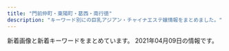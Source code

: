 ```yaml
---
title: "門前仲町・東陽町・葛西・南行徳"
description: "キーワード別にの巨乳アジアン・チャイナエステ嬢情報をまとめました。"
---
```


新着画像と新着キーワードをまとめています。
2021年04月09日の情報です。

<DmmAffiliateIns />
<KeywordTable
  shops={
    [
    {
        "keywords": {
            "D": 18,
            "87": 18,
            "86": 6,
            "C": 6
        },
        "station": "\u9580\u524d\u4ef2\u753a\u99c56\u756a\u51fa\u53e3",
        "url": "http://www.lover.iesjp.com/",
        "img_links": [
            "http://www.lover.iesjp.com/files/005-03.jpg",
            "http://www.lover.iesjp.com/images/tit_new.png",
            "http://www.lover.iesjp.com/files/004-02.jpg",
            "http://www.lover.iesjp.com/images/tit_therapist.png",
            "http://www.lover.iesjp.com/files/004-03.jpg",
            "http://www.lover.iesjp.com/files/005.jpg",
            "http://www.lover.iesjp.com/files/001-03.jpg",
            "http://www.lover.iesjp.com/images/top.jpg",
            "http://www.lover.iesjp.com/images/sp_top.jpg",
            "http://www.lover.iesjp.com/files/004.jpg",
            "http://www.lover.iesjp.com/files/005-02.jpg",
            "http://www.lover.iesjp.com/images/sp_tit_therapist.png",
            "http://www.lover.iesjp.com/files/002-02.jpg",
            "http://www.lover.iesjp.com/files/001.jpg",
            "http://www.lover.iesjp.com/files/001-02.jpg",
            "http://www.lover.iesjp.com/images/sp_tit_new.png",
            "http://www.lover.iesjp.com/files/002-03.jpg",
            "http://www.lover.iesjp.com/images/maining.jpg",
            "http://www.lover.iesjp.com/files/002.jpg",
            "http://www.lover.iesjp.com/images/img_tel.png"
        ],
        "name": "\u6625 -\u306f\u308b-"
    },
    {
        "station": "\u884c\u5fb3\u99c5",
        "keywords": {
            "C": 7,
            "E": 1,
            "85": 1
        },
        "name": "Angel Islands",
        "url": "http://blue-est.xyz/",
        "img_links": [
            "http://blue-est.xyz/images/g7.jpg",
            "http://blue-est.xyz/images/g18.jpg",
            "http://blue-est.xyz/images/gat.png",
            "http://blue-est.xyz/images/nana.jpg",
            "http://blue-est.xyz/images/laki.jpg",
            "http://blue-est.xyz/images/g1.jpg",
            "http://blue-est.xyz/images/aya.jpg",
            "http://blue-est.xyz/images/lie.jpg",
            "http://blue-est.xyz/images/r02.jpg",
            "http://blue-est.xyz/images/y.jpg",
            "http://blue-est.xyz/images/momo.jpg",
            "http://blue-est.xyz/images/sr.jpg",
            "http://blue-est.xyz/images/mobile.png",
            "http://blue-est.xyz/images/mla.jpg",
            "http://blue-est.xyz/images/top.png",
            "http://blue-est.xyz/images/kaori.jpg",
            "http://blue-est.xyz/images/ggg.jpg",
            "http://blue-est.xyz/images/na.jpg",
            "http://blue-est.xyz/images/miyu.jpg",
            "http://blue-est.xyz/images/g8.jpg",
            "http://blue-est.xyz/images/hana.jpg",
            "http://blue-est.xyz/images/pickt.png",
            "http://blue-est.xyz/images/saki.jpg",
            "http://blue-est.xyz/images/tite-staff.png",
            "http://blue-est.xyz/images/runa.jpg",
            "http://blue-est.xyz/images/ayk.jpg",
            "http://blue-est.xyz/images/g6.jpg",
            "http://blue-est.xyz/images/newt.png",
            "http://blue-est.xyz/images/lili.jpg",
            "http://blue-est.xyz/images/h2.jpg",
            "http://blue-est.xyz/images/g5.jpg",
            "http://blue-est.xyz/images/g0.jpg",
            "http://blue-est.xyz/images/mina.jpg",
            "http://blue-est.xyz/images/r01.jpg",
            "http://blue-est.xyz/images/my.jpg",
            "http://blue-est.xyz/images/mm.jpg",
            "http://blue-est.xyz/images/h1.jpg",
            "http://blue-est.xyz/images/g9.jpg",
            "http://blue-est.xyz/images/ayi.jpg",
            "http://blue-est.xyz/images/lisa.jpg",
            "http://blue-est.xyz/images/moe.jpg",
            "http://blue-est.xyz/images/mimi.jpg",
            "http://blue-est.xyz/images/g4.jpg",
            "http://blue-est.xyz/images/nnm.jpg"
        ]
    },
    {
        "img_links": [
            "http://arelaxchel.este88.com/images/mika1.jpg",
            "http://arelaxchel.este88.com/img/kaori1.jpg",
            "http://arelaxchel.este88.com/images/r01.jpg",
            "http://arelaxchel.este88.com/img/kixyoko1.jpg",
            "http://arelaxchel.este88.com/images/r02.jpg",
            "http://arelaxchel.este88.com/img/momo1.jpg",
            "http://arelaxchel.este88.com/gals/koko1.jpg",
            "http://arelaxchel.este88.com/images/kaori1.jpg",
            "http://arelaxchel.este88.com/gals/sayuri1.jpg",
            "http://arelaxchel.este88.com/images/kixyoko1.jpg",
            "http://arelaxchel.este88.com/images/momo1.jpg",
            "http://arelaxchel.este88.com/images/ph1.jpg",
            "http://arelaxchel.este88.com/gals/risa1.jpg",
            "http://arelaxchel.este88.com/images/r04.jpg",
            "http://arelaxchel.este88.com/img/mika1.jpg"
        ],
        "name": "\u7483\u6765",
        "station": "\u6d66\u5b89\u99c5\u5357\u53e3",
        "url": "http://arelaxchel.este88.com/",
        "keywords": {}
    },
    {
        "station": "\u8239\u5800\u99c5\u5317\u53e3",
        "img_links": [
            "http://akien.work/jiejing5.jpg",
            "http://akien.work/fengjing2.jpg",
            "http://akien.work/staff_7170_1544625837499078_1.jpg",
            "http://akien.work/staff_7559_1547886875744350.jpg",
            "http://akien.work/staff_7170_1544625837499078.jpg",
            "http://akien.work/head_2_4332_1544580584367843.jpg",
            "http://akien.work/jiejing6.jpg",
            "http://akien.work/jiejing4.jpg",
            "http://akien.work/5.jpeg",
            "http://akien.work/6.jpeg",
            "http://akien.work/jiejing1.jpg",
            "http://akien.work/head_4_4332_1544580584784110.jpg",
            "http://akien.work/head_1_4332_15445805847677.jpg",
            "http://akien.work/ditu.jpg",
            "http://akien.work/jiejing2.jpg",
            "http://akien.work/jiejing3.jpg"
        ],
        "name": "\u3084\u3059\u3089\u304e",
        "keywords": {},
        "url": "http://akien.work/"
    },
    {
        "name": "ANGEL BEAUTY",
        "keywords": {},
        "img_links": [
            "http://angelbeauty.iest.jp/images/staff_image/staff_02.jpg",
            "http://angelbeauty.iest.jp/images/home/indnx_sale.png",
            "http://angelbeauty.iest.jp/images/gallery/gallery_a.jpg",
            "http://angelbeauty.iest.jp/images/staff_image/staff_03.jpg",
            "http://angelbeauty.iest.jp/images/flash_a.jpg",
            "http://angelbeauty.iest.jp/images/gallery/gallery_b.jpg",
            "http://angelbeauty.iest.jp/images/home/QR.png",
            "http://angelbeauty.iest.jp/images/gallery/gallery_c.jpg",
            "http://angelbeauty.iest.jp/images/top/top_05.jpg",
            "http://angelbeauty.iest.jp/images/top/top_08.png",
            "http://angelbeauty.iest.jp/images/flash_b.jpg",
            "http://angelbeauty.iest.jp/images/top/top_01.jpg",
            "http://angelbeauty.iest.jp/images/home/top.jpg",
            "http://angelbeauty.iest.jp/images/gallery/gallery_d.jpg",
            "http://angelbeauty.iest.jp/images/top/top_03.jpg",
            "http://angelbeauty.iest.jp/images/gallery/gallery_3.jpg",
            "http://angelbeauty.iest.jp/images/home/indnx_re.jpg",
            "http://angelbeauty.iest.jp/images/top/top_02.jpg",
            "http://angelbeauty.iest.jp/images/top/top_04.jpg",
            "http://angelbeauty.iest.jp/images/top/top_06.jpg",
            "http://angelbeauty.iest.jp/images/gallery/gallery_4.jpg",
            "http://angelbeauty.iest.jp/images/index_btm.jpg",
            "http://angelbeauty.iest.jp/images/home/indnx_qr.jpg",
            "http://angelbeauty.iest.jp/images/gallery/gallery_2.jpg",
            "http://angelbeauty.iest.jp/images/gallery/gallery_1.jpg",
            "http://angelbeauty.iest.jp/images/home/indnx_phone.jpg",
            "http://angelbeauty.iest.jp/images/staff_image/staff_01.jpg",
            "http://angelbeauty.iest.jp/images/staff_image/staff_04.jpg"
        ],
        "station": "\u9580\u524d\u4ef2\u753a\u99c51\u756a\u53e3",
        "url": "http://angelbeauty.iest.jp/"
    },
    {
        "url": "http://www.uminoai.esjp.info/",
        "img_links": [
            "http://www.uminoai.esjp.info/files/005-03.jpg",
            "http://www.uminoai.esjp.info/files/015.jpg",
            "http://www.uminoai.esjp.info/img/tel.png",
            "http://www.uminoai.esjp.info/files/001-03.jpg",
            "http://www.uminoai.esjp.info/files/011-03.jpg",
            "http://www.uminoai.esjp.info/files/012.jpg",
            "http://www.uminoai.esjp.info/img/top-img03.png",
            "http://www.uminoai.esjp.info/img/call.png",
            "http://www.uminoai.esjp.info/files/010-03.jpg",
            "http://www.uminoai.esjp.info/files/007-03.jpg",
            "http://www.uminoai.esjp.info/photo_news/upimg/26042605d76044c4a6_0.jpg",
            "http://www.uminoai.esjp.info/files/010.jpg",
            "http://www.uminoai.esjp.info/files/013-03.jpg",
            "http://www.uminoai.esjp.info/files/004-03.jpg",
            "http://www.uminoai.esjp.info/files/013-02.jpg",
            "http://www.uminoai.esjp.info/files/003-02.jpg",
            "http://www.uminoai.esjp.info/files/012-03.jpg",
            "http://www.uminoai.esjp.info/photo_news/upimg/40291606172335a1fb_0.jpg",
            "http://www.uminoai.esjp.info/files/005-02.jpg",
            "http://www.uminoai.esjp.info/files/011-02.jpg",
            "http://www.uminoai.esjp.info/files/006.jpg",
            "http://www.uminoai.esjp.info/files/001.jpg",
            "http://www.uminoai.esjp.info/files/002-02.jpg",
            "http://www.uminoai.esjp.info/img/top-img01.png",
            "http://www.uminoai.esjp.info/files/011.jpg",
            "http://www.uminoai.esjp.info/files/003.jpg",
            "http://www.uminoai.esjp.info/files/015-03.jpg",
            "http://www.uminoai.esjp.info/files/002.jpg",
            "http://www.uminoai.esjp.info/files/013.jpg",
            "http://www.uminoai.esjp.info/files/005.jpg",
            "http://www.uminoai.esjp.info/files/007-02.jpg",
            "http://www.uminoai.esjp.info/files/007.jpg",
            "http://www.uminoai.esjp.info/files/008.jpg",
            "http://www.uminoai.esjp.info/files/001-02.jpg",
            "http://www.uminoai.esjp.info/files/008-03.jpg",
            "http://www.uminoai.esjp.info/files/006-03.jpg",
            "http://www.uminoai.esjp.info/img/top-img02.png",
            "http://www.uminoai.esjp.info/files/006-02.jpg",
            "http://www.uminoai.esjp.info/files/004.jpg",
            "http://www.uminoai.esjp.info/files/004-02.jpg",
            "http://www.uminoai.esjp.info/files/014.jpg",
            "http://www.uminoai.esjp.info/files/008-02.jpg",
            "http://www.uminoai.esjp.info/files/002-03.jpg",
            "http://www.uminoai.esjp.info/files/010-02.jpg",
            "http://www.uminoai.esjp.info/files/014-03.jpg",
            "http://www.uminoai.esjp.info/files/015-02.jpg",
            "http://www.uminoai.esjp.info/files/003-03.jpg",
            "http://www.uminoai.esjp.info/files/014-02.jpg",
            "http://www.uminoai.esjp.info/files/012-02.jpg"
        ],
        "station": "\u845b\u897f\u99c5\u5317\u53e3",
        "keywords": {
            "88": 2,
            "D": 4,
            "F": 2,
            "90": 2,
            "E": 6,
            "89": 8,
            "C": 12,
            "86": 2,
            "87": 2,
            "85": 8,
            "84": 2,
            "G": 4
        },
        "name": "\u6d77\u306e\u611b"
    },
    {
        "station": "\u6728\u5834\u99c52\u756a\u51fa\u53e3",
        "keywords": {
            "\u80f8": 2
        },
        "name": "\u871c\u5922",
        "url": "http://firumi.xyz/",
        "img_links": [
            "http://firumi.xyz/uploads/210310/1-21031010133W49.jpg",
            "http://firumi.xyz/uploads/210306/1-21030610255D60.jpg",
            "http://firumi.xyz/uploads/210306/1-210306102412195.jpg",
            "http://www.firumi.xyz/uploads/210310/1-210310101F2C2.jpg",
            "http://firumi.xyz/uploads/210306/1-21030610252C55.jpg",
            "http://firumi.xyz/picture/head_01.png",
            "http://www.firumi.xyz/uploads/210310/1-210310101505524.jpg",
            "http://firumi.xyz/uploads/210306/1-21030610244c11.jpg",
            "http://firumi.xyz/uploads/210310/1-210310101619254.jpg",
            "http://www.firumi.xyz/uploads/210310/1-2103101015431A.jpg",
            "http://www.firumi.xyz/uploads/210310/1-210310101619254.jpg",
            "http://www.firumi.xyz/uploads/210310/1-210310101301O5.jpg",
            "http://firumi.xyz/picture/1402-1.png",
            "http://firumi.xyz/uploads/210310/1-210310101301O5.jpg",
            "http://firumi.xyz/uploads/210306/1-210306102315912.jpg",
            "http://www.firumi.xyz/picture/head_01.png",
            "http://firumi.xyz/uploads/210310/1-210310101QaI.jpg",
            "http://firumi.xyz/uploads/210310/1-210310101IW24.jpg",
            "http://firumi.xyz/uploads/210310/1-2103101015431A.jpg",
            "http://www.firumi.xyz/uploads/210310/1-2103101012262B.jpg",
            "http://firumi.xyz/picture/head_03.png",
            "http://firumi.xyz/uploads/210310/1-210310101F2C2.jpg",
            "http://firumi.xyz/uploads/210306/1-210306102H3155.jpg",
            "http://firumi.xyz/uploads/210306/1-210306102625964.jpg",
            "http://www.firumi.xyz/uploads/210310/1-210310101IW24.jpg",
            "http://www.firumi.xyz/uploads/210306/1-210306102234243.jpg",
            "http://www.firumi.xyz/uploads/210306/1-210306102315912.jpg",
            "http://firumi.xyz/uploads/210310/1-210310101505524.jpg",
            "http://firumi.xyz/uploads/210306/1-2103061023434B.jpg",
            "http://firumi.xyz/uploads/210310/1-2103101012262B.jpg",
            "http://www.firumi.xyz/uploads/210306/1-2103061023434B.jpg",
            "http://www.firumi.xyz/uploads/210306/1-21030610244c11.jpg",
            "http://www.firumi.xyz/uploads/210310/1-210310101QaI.jpg",
            "http://www.firumi.xyz/uploads/210306/1-210306102412195.jpg",
            "http://firumi.xyz/uploads/210306/1-210306102234243.jpg"
        ]
    },
    {
        "keywords": {
            "87": 7,
            "D": 21,
            "86": 15,
            "E": 9,
            "88": 6,
            "85": 3,
            "C": 22
        },
        "url": "http://cuorea-massage.work/",
        "img_links": [
            "http://cuorea-massage.work/i/img/sta1.jpg",
            "http://cuorea-massage.work/img/st16.jpg",
            "http://cuorea-massage.work/img/sta24.jpg",
            "http://cuorea-massage.work/i/img/sta7.jpg",
            "http://cuorea-massage.work/img/s16.jpg",
            "http://cuorea-massage.work/img/m50.jpg",
            "http://cuorea-massage.work/i/img/sta22.jpg",
            "http://cuorea-massage.work/img/s13.jpg",
            "http://cuorea-massage.work/img/sta1.jpg",
            "http://cuorea-massage.work/i/img/nos.jpg",
            "http://cuorea-massage.work/img/m30.jpg",
            "http://cuorea-massage.work/img/sta13.jpg",
            "http://cuorea-massage.work/img/st04.jpg",
            "http://cuorea-massage.work/img/sta15.jpg",
            "http://cuorea-massage.work/img/sta23.jpg",
            "http://cuorea-massage.work/img/s23.jpg",
            "http://cuorea-massage.work/img/st4.jpg",
            "http://cuorea-massage.work/img/m2.jpg",
            "http://cuorea-massage.work/i/img/r3.jpg",
            "http://cuorea-massage.work/img/st23.jpg",
            "http://cuorea-massage.work/i/img/r2.jpg",
            "http://cuorea-massage.work/img/st13.jpg",
            "http://cuorea-massage.work/img/s7.jpg",
            "http://cuorea-massage.work/img/s22.jpg",
            "http://cuorea-massage.work/i/img/sta12.jpg",
            "http://cuorea-massage.work/img/m20.jpg",
            "http://cuorea-massage.work/i/img/st21.jpg",
            "http://cuorea-massage.work/i/img/sta15.jpg",
            "http://cuorea-massage.work/img/m4.jpg",
            "http://cuorea-massage.work/i/img/sta17.jpg",
            "http://cuorea-massage.work/img/s12.jpg",
            "http://cuorea-massage.work/i/img/r1.jpg",
            "http://cuorea-massage.work/img/fla.jpg",
            "http://cuorea-massage.work/img/sta11.jpg",
            "http://cuorea-massage.work/img/st19.jpg",
            "http://cuorea-massage.work/i/img/sta16.jpg",
            "http://cuorea-massage.work/img/fla-2.jpg",
            "http://cuorea-massage.work/i/img/sta11.jpg",
            "http://cuorea-massage.work/img/m60.jpg",
            "http://cuorea-massage.work/img/st015.jpg",
            "http://cuorea-massage.work/i/img/sta4.jpg",
            "http://cuorea-massage.work/img/s15.jpg",
            "http://cuorea-massage.work/img/m6.jpg",
            "http://cuorea-massage.work/img/s24.jpg",
            "http://cuorea-massage.work/img/nos.jpg",
            "http://cuorea-massage.work/img/sta7.jpg",
            "http://cuorea-massage.work/img/st1.jpg",
            "http://cuorea-massage.work/img/m1.jpg",
            "http://cuorea-massage.work/img/st15.jpg",
            "http://cuorea-massage.work/img/s11.jpg",
            "http://cuorea-massage.work/img/sta17.jpg",
            "http://cuorea-massage.work/i/img/sta24.jpg",
            "http://cuorea-massage.work/img/s19.jpg",
            "http://cuorea-massage.work/img/credit.jpg",
            "http://cuorea-massage.work/img/sta16.jpg",
            "http://cuorea-massage.work/img/sta22.jpg",
            "http://cuorea-massage.work/img/sta12.jpg",
            "http://cuorea-massage.work/img/st24.jpg",
            "http://cuorea-massage.work/img/st17.jpg",
            "http://cuorea-massage.work/img/st21.jpg",
            "http://cuorea-massage.work/img/sta21.jpg",
            "http://cuorea-massage.work/img/s4.jpg",
            "http://cuorea-massage.work/img/m5.jpg",
            "http://cuorea-massage.work/img/st22.jpg",
            "http://cuorea-massage.work/img/head.jpg",
            "http://cuorea-massage.work/i/img/paypay.jpg",
            "http://cuorea-massage.work/img/st12.jpg",
            "http://cuorea-massage.work/img/st7.jpg",
            "http://cuorea-massage.work/img/botton.jpg",
            "http://cuorea-massage.work/img/m3.jpg",
            "http://cuorea-massage.work/i/img/sta21.jpg",
            "http://cuorea-massage.work/img/s21.jpg",
            "http://cuorea-massage.work/img/sta19.jpg",
            "http://cuorea-massage.work/img/st11.jpg",
            "http://cuorea-massage.work/i/img/sta23.jpg",
            "http://cuorea-massage.work/i/img/sta19.jpg",
            "http://cuorea-massage.work/img/s1.jpg",
            "http://cuorea-massage.work/img/sta4.jpg",
            "http://cuorea-massage.work/img/m40.jpg"
        ],
        "name": "\u30af\u30aa\u30ec\u30a2",
        "station": "\u6771\u967d\u753a\u99c54\u756a\u51fa\u53e3"
    },
    {
        "name": "\u591c\u6765\u9999",
        "keywords": {
            "88": 2,
            "86": 10,
            "C": 4,
            "D": 12,
            "87": 6
        },
        "station": "\u9580\u524d\u4ef2\u753a\u99c51\u756a\u51fa\u53e3",
        "img_links": [
            "http://www.yeraisha.esjp.info/files/001-02.jpg",
            "http://www.yeraisha.esjp.info/files/002-02.jpg",
            "http://www.yeraisha.esjp.info/images/m-top003.jpg",
            "http://www.yeraisha.esjp.info/photo_news/upimg/96590602a02528f39e_1.jpg",
            "http://www.yeraisha.esjp.info/photo_news/upimg/235456066b19e7057b_0.jpg",
            "http://www.yeraisha.esjp.info/photo_news/upimg/103916020c5436cbc3_0.jpg",
            "http://www.yeraisha.esjp.info/files/014.jpg",
            "http://www.yeraisha.esjp.info/images/foot01.jpg",
            "http://www.yeraisha.esjp.info/files/010-03.jpg",
            "http://www.yeraisha.esjp.info/images/m-top004.jpg",
            "http://www.yeraisha.esjp.info/files/003.jpg",
            "http://www.yeraisha.esjp.info/photo_news/upimg/569645ff576e68a2f9_1.jpg",
            "http://www.yeraisha.esjp.info/files/015-02.jpg",
            "http://www.yeraisha.esjp.info/photo_news/upimg/287805fc9ed3c6dfd5_0.jpg",
            "http://www.yeraisha.esjp.info/images/call.png",
            "http://www.yeraisha.esjp.info/photo_news/upimg/541995f8e7a123b0df_0.jpg",
            "http://www.yeraisha.esjp.info/photo_news/upimg/708855fa23e7b29bc6_1.jpg",
            "http://www.yeraisha.esjp.info/photo_news/upimg/541995f8e7a123b0df_1.jpg",
            "http://www.yeraisha.esjp.info/files/001.jpg",
            "http://www.yeraisha.esjp.info/files/003-03.jpg",
            "http://www.yeraisha.esjp.info/files/007-02.jpg",
            "http://www.yeraisha.esjp.info/photo_news/upimg/657035f9ba51dd5f6b_0.jpg",
            "http://www.yeraisha.esjp.info/photo_news/upimg/287876012472ea7f2e_1.jpg",
            "http://www.yeraisha.esjp.info/files/011-03.jpg",
            "http://www.yeraisha.esjp.info/files/007.jpg",
            "http://www.yeraisha.esjp.info/files/003-02.jpg",
            "http://www.yeraisha.esjp.info/files/015-03.jpg",
            "http://www.yeraisha.esjp.info/files/010-02.jpg",
            "http://www.yeraisha.esjp.info/files/007-03.jpg",
            "http://www.yeraisha.esjp.info/files/014-03.jpg",
            "http://www.yeraisha.esjp.info/files/016-03.jpg",
            "http://www.yeraisha.esjp.info/files/011-02.jpg",
            "http://www.yeraisha.esjp.info/files/016.jpg",
            "http://www.yeraisha.esjp.info/photo_news/upimg/103916020c5436cbc3_1.jpg",
            "http://www.yeraisha.esjp.info/photo_news/upimg/470435fe983ea66714_0.jpg",
            "http://www.yeraisha.esjp.info/files/014-02.jpg",
            "http://www.yeraisha.esjp.info/images/m-head01.jpg",
            "http://www.yeraisha.esjp.info/files/001-03.jpg",
            "http://www.yeraisha.esjp.info/files/011.jpg",
            "http://www.yeraisha.esjp.info/files/002-03.jpg",
            "http://www.yeraisha.esjp.info/files/015.jpg",
            "http://www.yeraisha.esjp.info/files/002.jpg",
            "http://www.yeraisha.esjp.info/files/016-02.jpg",
            "http://www.yeraisha.esjp.info/files/010.jpg"
        ],
        "url": "http://www.yeraisha.esjp.info/"
    },
    {
        "img_links": [
            "http://www.ciming.work/uploads/210309/1-210309110039301.jpg",
            "http://ciming.work/picture/head_03.png",
            "http://www.ciming.work/uploads/210309/1-210309105T6256.jpg",
            "http://ciming.work/uploads/210309/1-210309105P1432.jpg",
            "http://www.ciming.work/uploads/210309/1-210309105925V6.jpg",
            "http://www.ciming.work/uploads/210309/1-210309110225117.jpg",
            "http://ciming.work/uploads/210309/1-21030910564R39.jpg",
            "http://www.ciming.work/uploads/210305/1-210305132JJ23.jpg",
            "http://ciming.work/uploads/210309/1-21030910595c04.jpg",
            "http://ciming.work/uploads/210305/1-21030513202SQ.jpg",
            "http://www.ciming.work/uploads/210305/1-210305132T0207.jpg",
            "http://www.ciming.work/uploads/210309/1-210309105P1432.jpg",
            "http://ciming.work/uploads/210309/1-210309110039301.jpg",
            "http://ciming.work/uploads/210305/1-210305132T0207.jpg",
            "http://ciming.work/uploads/210305/1-210305132JJ23.jpg",
            "http://ciming.work/picture/1402-1.png",
            "http://ciming.work/uploads/210309/1-21030911013H14.jpg",
            "http://www.ciming.work/uploads/210305/1-21030513243K27.jpg",
            "http://ciming.work/uploads/210309/1-210309105925V6.jpg",
            "http://www.ciming.work/uploads/210305/1-210305132625200.jpg",
            "http://ciming.work/uploads/210305/1-210305132333250.jpg",
            "http://www.ciming.work/uploads/210309/1-21030911030W21.jpg",
            "http://www.ciming.work/picture/head_01.png",
            "http://www.ciming.work/uploads/210305/1-210305132333250.jpg",
            "http://ciming.work/uploads/210309/1-21030911030W21.jpg",
            "http://ciming.work/uploads/210305/1-210305132123V2.jpg",
            "http://www.ciming.work/uploads/210309/1-21030911013H14.jpg",
            "http://ciming.work/picture/head_01.png",
            "http://www.ciming.work/uploads/210305/1-210305132223I1.jpg",
            "http://ciming.work/uploads/210305/1-21030513243K27.jpg",
            "http://ciming.work/picture/1402-4.jpg",
            "http://ciming.work/uploads/210305/1-210305131932446.jpg",
            "http://ciming.work/uploads/210309/1-210309105T6256.jpg",
            "http://ciming.work/uploads/210305/1-210305132625200.jpg",
            "http://ciming.work/uploads/210305/1-210305132223I1.jpg"
        ],
        "name": "\u685c\u306e\u604b",
        "keywords": {
            "\u80f8": 2
        },
        "station": "\u845b\u897f\u99c5\u535a\u7269\u9928\u53e3",
        "url": "http://ciming.work/"
    },
    {
        "name": "Lucky",
        "url": "http://rlx-aroma.com/",
        "station": "\u9580\u524d\u4ef2\u753a\u99c52\u756a\u51fa\u53e3",
        "img_links": [
            "http://rlx-aroma.com/staff/sizuka/01.jpg",
            "http://rlx-aroma.com/staff/yoko/01mb.jpg",
            "http://rlx-aroma.com/pic/head.png",
            "http://rlx-aroma.com/staff/happy/01.jpg",
            "http://rlx-aroma.com/staff/lala/01.jpg",
            "http://rlx-aroma.com/staff/haru/02.jpg",
            "http://rlx-aroma.com/staff/koko/01mb.jpg",
            "http://rlx-aroma.com/staff/sachiko/01mb.jpg",
            "http://rlx-aroma.com/img/ttl_tnew.png",
            "http://rlx-aroma.com/staff/hitomi/01.jpg",
            "http://rlx-aroma.com/staff/hitomi/01mb.jpg",
            "http://rlx-aroma.com/img/ttl_tgirl.png",
            "http://rlx-aroma.com/staff/sasa/01.jpg",
            "http://rlx-aroma.com/img/ttl_staff.png",
            "http://rlx-aroma.com/i/files/homeimg.jpg",
            "http://rlx-aroma.com/staff/ayaka/01.jpg",
            "http://rlx-aroma.com/staff/ami/01mb.jpg",
            "http://rlx-aroma.com/staff/moe/01mb.jpg",
            "http://rlx-aroma.com/img/profsub2.png",
            "http://rlx-aroma.com/staff/yuyu/01.jpg",
            "http://rlx-aroma.com/staff/ai/01.jpg",
            "http://rlx-aroma.com/staff/kiki/02.jpg",
            "http://rlx-aroma.com/staff/sachiko/02.jpg",
            "http://rlx-aroma.com/staff/sizuka/02.jpg",
            "http://rlx-aroma.com/staff/mirai/01mb.jpg",
            "http://rlx-aroma.com/staff/yuriya/01mb.jpg",
            "http://rlx-aroma.com/staff/sasa/01mb.jpg",
            "http://rlx-aroma.com/staff/ami/01.jpg",
            "http://rlx-aroma.com/staff/kaori/01mb.jpg",
            "http://rlx-aroma.com/staff/kaori/02.jpg",
            "http://rlx-aroma.com/staff/mirai/01.jpg",
            "http://rlx-aroma.com/img/ttl_staffp.png",
            "http://rlx-aroma.com/staff/yuyu/02.jpg",
            "http://rlx-aroma.com/staff/ami/02.jpg",
            "http://rlx-aroma.com/img/access/road2.jpg",
            "http://rlx-aroma.com/staff/ayaka/01mb.jpg",
            "http://rlx-aroma.com/staff/hina/01.jpg",
            "http://rlx-aroma.com/staff/kiki/01mb.jpg",
            "http://rlx-aroma.com/img/profsub1btm.png",
            "http://rlx-aroma.com/staff/yuyu/01mb.jpg",
            "http://rlx-aroma.com/staff/kiki/01.jpg",
            "http://rlx-aroma.com/img/ttl_rec.png",
            "http://rlx-aroma.com/staff/moe/02.jpg",
            "http://rlx-aroma.com/staff/hina/01mb.jpg",
            "http://rlx-aroma.com/img/detailbback.png",
            "http://rlx-aroma.com/img/access/road4.jpg",
            "http://rlx-aroma.com/staff/lala/02.jpg",
            "http://rlx-aroma.com/staff/moe/01.jpg",
            "http://rlx-aroma.com/img/access/road1.jpg",
            "http://rlx-aroma.com/staff/haru/01.jpg",
            "http://rlx-aroma.com/staff/momo/01.jpg",
            "http://rlx-aroma.com/img/access/roaddm.png",
            "http://rlx-aroma.com/staff/sasa/02.jpg",
            "http://rlx-aroma.com/staff/megumi/01mb.jpg",
            "http://rlx-aroma.com/staff/koko/02.jpg",
            "http://rlx-aroma.com/img/ttl_info.png",
            "http://rlx-aroma.com/staff/hina/02.jpg",
            "http://rlx-aroma.com/img/ttl_pickup.png",
            "http://rlx-aroma.com/staff/ruru/02.jpg",
            "http://rlx-aroma.com/staff/megumi/02.jpg",
            "http://rlx-aroma.com/staff/koko/01.jpg",
            "http://rlx-aroma.com/img/backbtn.png",
            "http://rlx-aroma.com/staff/kaori/01.jpg",
            "http://rlx-aroma.com/staff/emi/02.jpg",
            "http://rlx-aroma.com/staff/yoko/02.jpg",
            "http://rlx-aroma.com/staff/ayaka/02.jpg",
            "http://rlx-aroma.com/staff/haru/01mb.jpg",
            "http://rlx-aroma.com/staff/momo/01mb.jpg",
            "http://rlx-aroma.com/staff/hina/03.jpg",
            "http://rlx-aroma.com/staff/sizuka/01mb.jpg",
            "http://rlx-aroma.com/staff/emi/01.jpg",
            "http://rlx-aroma.com/img/access/road3.jpg",
            "http://rlx-aroma.com/staff/ruru/01mb.jpg",
            "http://rlx-aroma.com/staff/megumi/01.jpg",
            "http://rlx-aroma.com/staff/sachiko/01.jpg",
            "http://rlx-aroma.com/staff/yuriya/01.jpg",
            "http://rlx-aroma.com/staff/mei/02.jpg",
            "http://rlx-aroma.com/staff/yuriya/02.jpg",
            "http://rlx-aroma.com/staff/ai/01mb.jpg",
            "http://rlx-aroma.com/img/frameb.png",
            "http://rlx-aroma.com/staff/momo/02.jpg",
            "http://rlx-aroma.com/staff/mei/01.jpg",
            "http://rlx-aroma.com/staff/happy/02.jpg",
            "http://rlx-aroma.com/staff/lala/01mb.jpg",
            "http://rlx-aroma.com/staff/mirai/02.jpg",
            "http://rlx-aroma.com/staff/ai/02.jpg",
            "http://rlx-aroma.com/staff/hitomi/02.jpg",
            "http://rlx-aroma.com/staff/emi/01mb.jpg",
            "http://rlx-aroma.com/staff/yoko/01.jpg",
            "http://rlx-aroma.com/staff/mei/01mb.jpg",
            "http://rlx-aroma.com/staff/happy/01mb.jpg",
            "http://rlx-aroma.com/staff/ruru/01.jpg",
            "http://rlx-aroma.com/img/ttl_mobile.png"
        ],
        "keywords": {
            "C": 33
        }
    },
    {
        "station": "\u845b\u897f\u99c5\u897f\u53e3",
        "url": "http://ran.xyz.mn/",
        "img_links": [],
        "name": "\u82b1\u6d77",
        "keywords": {}
    },
    {
        "name": "\u30b7\u30f3\u30c7\u30ec\u30e9\u30ac\u30fc\u30eb",
        "img_links": [
            "http://eurynome-est.biz/css/staff/staff031.png",
            "http://eurynome-est.biz/css/staff/staff05.png",
            "http://eurynome-est.biz/css/top-left01.jpg",
            "http://eurynome-est.biz/css/staff/staff03.png",
            "http://eurynome-est.biz/css/m-top-right03.jpg",
            "http://eurynome-est.biz/css/m-right.jpg",
            "http://eurynome-est.biz/css/m-yejiao.jpg",
            "http://eurynome-est.biz/css/staff/staff01.png",
            "http://eurynome-est.biz/images/call.png",
            "http://eurynome-est.biz/css/m-head.jpg",
            "http://eurynome-est.biz/css/m-left.jpg",
            "http://eurynome-est.biz/css/m-top02.jpg",
            "http://eurynome-est.biz/css/m-top-right02.jpg",
            "http://eurynome-est.biz/css/staff/staff02.png",
            "http://eurynome-est.biz/css/m-top-right04.jpg",
            "http://eurynome-est.biz/css/m-top-right01.jpg",
            "http://eurynome-est.biz/css/staff/nsta.png"
        ],
        "station": "\u9580\u524d\u4ef2\u753a\u99c54\u756a\u51fa\u53e3",
        "url": "http://eurynome-est.biz/",
        "keywords": {}
    },
    {
        "name": "LOVE LOVE",
        "url": "https://lovelove.ests.jp/",
        "station": "\u845b\u897f\u99c5\u5730\u4e0b\u9244\u535a\u7269\u9928\u53e3",
        "keywords": {
            "85": 12,
            "C": 13,
            "86": 12,
            "D": 24
        },
        "img_links": [
            "https://lovelove.ests.jp/images/themes/pink/s_pickup.png",
            "https://lovelove.ests.jp/photos/sites/54/2021/04/2021040118264097.jpg",
            "https://lovelove.ests.jp/images/themes/pink/line.png",
            "https://lovelove.ests.jp/images/room3.jpg",
            "https://lovelove.ests.jp/images/themes/pink/no2.png",
            "https://lovelove.ests.jp/photos/sites/54/2021/04/2021040311415296.jpg",
            "https://lovelove.ests.jp/photos/sites/54/2021/03/2021033018462349.jpg",
            "https://lovelove.ests.jp/images/themes/pink/mobile.jpg",
            "https://lovelove.ests.jp/images/themes/pink/s_newface.png",
            "https://lovelove.ests.jp/images/room4.jpg",
            "https://lovelove.ests.jp/images/themes/pink/s_news.png",
            "https://lovelove.ests.jp/images/room1.jpg",
            "https://lovelove.ests.jp/images/themes/pink/s_link.png",
            "https://lovelove.ests.jp/images/room2.jpg",
            "https://lovelove.ests.jp/photos/sites/54/2021/03/2021033018473374.jpg",
            "https://lovelove.ests.jp/images/themes/pink/no1.png",
            "https://lovelove.ests.jp/images/themes/pink/s_ranking.png",
            "https://lovelove.ests.jp/photos/sites/54/2021/03/2021033018462288.jpg",
            "https://lovelove.ests.jp/images/themes/pink/r3.jpg",
            "https://lovelove.ests.jp/photos/sites/54/2021/03/2021033018462548.jpg",
            "https://lovelove.ests.jp/images/themes/pink/s_staff.png"
        ]
    },
    {
        "name": "momiyoshi",
        "keywords": {
            "87": 16,
            "D": 24,
            "C": 12,
            "85": 8,
            "86": 12
        },
        "station": "\u9580\u524d\u4ef2\u753a\u99c56\u756a\u51fa\u53e3",
        "img_links": [
            "http://www.momiyoshi.mesthe.com/files/004.jpg",
            "http://www.momiyoshi.mesthe.com/files/003.jpg",
            "http://www.momiyoshi.mesthe.com/files/013-02.jpg",
            "http://www.momiyoshi.mesthe.com/files/013.jpg",
            "http://www.momiyoshi.mesthe.com/files/011.jpg",
            "http://www.momiyoshi.mesthe.com/files/003-02.jpg",
            "http://www.momiyoshi.mesthe.com/files/005.jpg",
            "http://www.momiyoshi.mesthe.com/files/004-02.jpg",
            "http://www.momiyoshi.mesthe.com/files/012-02.jpg",
            "http://www.momiyoshi.mesthe.com/files/001.jpg",
            "http://www.momiyoshi.mesthe.com/files/002.jpg",
            "http://www.momiyoshi.mesthe.com/images/icon_info.png",
            "http://www.momiyoshi.mesthe.com/images/mainImg_sub.jpg",
            "http://www.momiyoshi.mesthe.com/images/icon_tel.png",
            "http://www.momiyoshi.mesthe.com/files/011-02.jpg",
            "http://www.momiyoshi.mesthe.com/files/001-02.jpg",
            "http://www.momiyoshi.mesthe.com/files/008.jpg",
            "http://www.momiyoshi.mesthe.com/files/012.jpg",
            "http://www.momiyoshi.mesthe.com/images/mainImg_sub2.jpg",
            "http://www.momiyoshi.mesthe.com/images/icon_top.png",
            "http://www.momiyoshi.mesthe.com/files/002-02.jpg",
            "http://www.momiyoshi.mesthe.com/files/008-02.jpg",
            "http://www.momiyoshi.mesthe.com/images/icon_staff.png",
            "http://www.momiyoshi.mesthe.com/files/005-02.jpg",
            "http://www.momiyoshi.mesthe.com/images/btn2.png"
        ],
        "url": "http://www.momiyoshi.mesthe.com/"
    },
    {
        "keywords": {
            "85": 3,
            "84": 3,
            "83": 3,
            "86": 3
        },
        "name": "\u685c\u306e\u604b",
        "img_links": [
            "http://sakura.iest.jp/images/top2.jpg",
            "http://sakura.iest.jp/images/1.jpg",
            "http://sakura.iest.jp/layer/images/top/top_01.jpg",
            "http://sakura.iest.jp/images/staff_04.jpg",
            "http://sakura.iest.jp/images/top1.jpg",
            "http://sakura.iest.jp/images/ser1.jpg",
            "http://sakura.iest.jp/images/s_info.png",
            "http://sakura.iest.jp/layer/images/top/top_05.jpg",
            "http://sakura.iest.jp/images/s_service.png",
            "http://sakura.iest.jp/images/ser2.jpg",
            "http://sakura.iest.jp/images/staff_06.jpg",
            "http://sakura.iest.jp/images/info.png",
            "http://sakura.iest.jp/layer/images/top/top_03.jpg",
            "http://sakura.iest.jp/images/staff_03.jpg",
            "http://sakura.iest.jp/images/staff_01.jpg",
            "http://sakura.iest.jp/images/wenzi-staff.png",
            "http://sakura.iest.jp/images/ser4.jpg",
            "http://sakura.iest.jp/layer/images/top/top_06.jpg",
            "http://sakura.iest.jp/layer/images/top/top_04.jpg",
            "http://sakura.iest.jp/layer/images/top.jpg",
            "http://sakura.iest.jp/layer/images/top/top_02.jpg",
            "http://sakura.iest.jp/images/staff_bj4.png",
            "http://sakura.iest.jp/images/ser3.jpg",
            "http://sakura.iest.jp/images/staff_bj1.png",
            "http://sakura.iest.jp/layer/images/top/top_08.png"
        ],
        "station": "\u897f\u845b\u897f\u99c5\u5317\u53e3",
        "url": "http://sakura.iest.jp/"
    },
    {
        "name": "\u30b9\u30a4\u30fc\u30c8\u30cf\u30fc\u30c8",
        "station": "\u897f\u845b\u897f\u99c5\u5317\u53e3",
        "img_links": [],
        "keywords": {},
        "url": "http://k-este.info/"
    },
    {
        "url": "http://es-chinese.info/",
        "keywords": {
            "G": 1,
            "\u30bb\u30af\u30b7\u30fc": 61,
            "E": 4,
            "F": 83
        },
        "station": "\u884c\u5fb3\u99c5\u5317\u53e3",
        "name": "Aries \u30a2\u30ea\u30a8\u30b9",
        "img_links": [
            "http://es-chinese.info/wp-content/uploads/2021/04/miyukixd5_\u526f\u672c.jpg",
            "http://es-chinese.info/wp-content/uploads/2020/11/yukina2_\u526f\u672c-209x300.jpg",
            "http://es-chinese.info/wp-content/uploads/2020/09/hare1_\u526f\u672c-169x300.jpg",
            "http://es-chinese.info/wp-content/uploads/2021/01/eri2_\u526f\u672c-500x750.jpg",
            "http://es-chinese.info/wp-content/uploads/2021/01/aoyixd4_\u526f\u672c-212x300.jpg",
            "http://es-chinese.info/wp-content/uploads/2021/01/aoyixd4_\u526f\u672c-500x750.jpg",
            "http://es-chinese.info/wp-content/uploads/2021/01/eri1_\u526f\u672c-752x1024.jpg",
            "http://es-chinese.info/wp-content/uploads/2021/01/eri1_\u526f\u672c.jpg",
            "http://es-chinese.info/wp-content/uploads/2021/01/aoyixd5_\u526f\u672c-212x300.jpg",
            "http://es-chinese.info/wp-content/uploads/2020/11/mayixd1_\u526f\u672c_\u526f\u672c.jpg",
            "http://es-chinese.info/wp-content/uploads/2020/12/haruxd1_\u526f\u672c-576x1024.jpg",
            "http://es-chinese.info/wp-content/uploads/2021/01/aoyixd5_\u526f\u672c-500x750.jpg",
            "http://es-chinese.info/wp-content/themes/template-salon2/images/noimg.jpg",
            "http://es-chinese.info/wp-content/uploads/2020/01/aya4_\u526f\u672c-500x750.jpg",
            "http://es-chinese.info/wp-content/uploads/2021/03/sayaka_\u526f\u672c-500x750.jpg",
            "http://es-chinese.info/wp-content/uploads/2020/11/sayumixd1_\u526f\u672c-218x300.jpg",
            "http://es-chinese.info/wp-content/uploads/2020/09/ayimixd_\u526f\u672c-1-500x750.jpg",
            "http://es-chinese.info/wp-content/uploads/2020/09/sana_\u526f\u672c-212x300.jpg",
            "http://es-chinese.info/wp-content/uploads/2021/01/eri1_\u526f\u672c-220x300.jpg",
            "http://es-chinese.info/wp-content/uploads/2021/02/mireyixd1_\u526f\u672c-500x750.jpg",
            "http://es-chinese.info/wp-content/uploads/2021/04/miyukixd6_\u526f\u672c.jpg",
            "http://es-chinese.info/wp-content/uploads/2020/11/mayixd2_\u526f\u672c-500x750.jpg",
            "http://es-chinese.info/wp-content/uploads/2021/02/mireyixd3_\u526f\u672c-221x300.jpg",
            "http://es-chinese.info/wp-content/uploads/2019/12/WeChat-Image_20191207141006-768x1024.jpg",
            "http://es-chinese.info/wp-content/uploads/2021/04/miyukixd5_\u526f\u672c-500x750.jpg",
            "http://es-chinese.info/wp-content/uploads/2021/02/mireyixd4_\u526f\u672c-216x300.jpg",
            "http://es-chinese.info/wp-content/uploads/2019/12/WeChat-Image_20191207140959.jpg",
            "http://es-chinese.info/wp-content/uploads/2020/12/haruxd1_\u526f\u672c-500x750.jpg",
            "http://es-chinese.info/wp-content/uploads/2021/02/mireyixd2_\u526f\u672c-500x750.jpg",
            "http://es-chinese.info/wp-content/uploads/2020/11/mayixd1_\u526f\u672c_\u526f\u672c-165x300.jpg",
            "http://es-chinese.info/wp-content/themes/template-salon2/images/main1.jpg",
            "http://es-chinese.info/wp-content/uploads/2021/04/miyukixd5_\u526f\u672c-225x300.jpg",
            "http://es-chinese.info/wp-content/themes/template-salon2/images/bnr.jpg",
            "http://es-chinese.info/wp-content/uploads/2019/12/WeChat-Image_20191207141010-768x1024.jpg",
            "http://es-chinese.info/wp-content/uploads/2019/12/WeChat-Image_20191207141003.jpg",
            "http://es-chinese.info/wp-content/uploads/2020/11/yukina2_\u526f\u672c.jpg",
            "http://es-chinese.info/wp-content/uploads/2021/01/aoyixd3_\u526f\u672c.jpg",
            "http://es-chinese.info/wp-content/uploads/2020/11/mayixd2_\u526f\u672c.jpg",
            "http://es-chinese.info/wp-content/uploads/2020/11/yukina1_\u526f\u672c-500x750.jpg",
            "http://es-chinese.info/wp-content/uploads/2020/09/hare1_\u526f\u672c-500x750.jpg",
            "http://es-chinese.info/wp-content/uploads/2021/01/aoyixd3_\u526f\u672c-500x750.jpg",
            "http://es-chinese.info/wp-content/themes/template-salon2/images/header-tel.png",
            "http://es-chinese.info/wp-content/uploads/2020/12/haruxd1_\u526f\u672c-169x300.jpg",
            "http://es-chinese.info/wp-content/uploads/2021/01/eri1_\u526f\u672c-500x750.jpg",
            "http://es-chinese.info/wp-content/uploads/2020/11/mayixd2_\u526f\u672c-162x300.jpg",
            "http://es-chinese.info/wp-content/uploads/2020/04/hina1_\u526f\u672c-500x750.jpg",
            "http://es-chinese.info/wp-content/uploads/2021/01/aoyixd4_\u526f\u672c.jpg",
            "http://es-chinese.info/wp-content/uploads/2021/04/miyukixd6_\u526f\u672c-225x300.jpg",
            "http://es-chinese.info/wp-content/uploads/2021/04/miyukixd6_\u526f\u672c-500x750.jpg",
            "http://es-chinese.info/wp-content/uploads/2020/09/ayimixd_\u526f\u672c-1-577x1024.jpg",
            "http://es-chinese.info/wp-content/uploads/2021/01/aoyixd3_\u526f\u672c-212x300.jpg",
            "http://es-chinese.info/wp-content/uploads/2021/02/mireyixd4_\u526f\u672c-500x750.jpg",
            "http://es-chinese.info/wp-content/uploads/2021/02/mireyixd3_\u526f\u672c.jpg",
            "http://es-chinese.info/wp-content/uploads/2020/11/mayixd2_\u526f\u672c-552x1024.jpg",
            "http://es-chinese.info/wp-content/uploads/2021/02/mireyixd2_\u526f\u672c.jpg",
            "http://es-chinese.info/wp-content/uploads/2021/03/sayaka_\u526f\u672c.jpg",
            "http://es-chinese.info/wp-content/uploads/2020/09/sana_\u526f\u672c-500x750.jpg",
            "http://es-chinese.info/wp-content/uploads/2021/02/mireyixd3_\u526f\u672c-500x750.jpg",
            "http://es-chinese.info/wp-content/uploads/2020/11/mayixd1_\u526f\u672c_\u526f\u672c-500x750.jpg",
            "http://es-chinese.info/wp-content/uploads/2020/09/ayimixd_\u526f\u672c-1-169x300.jpg",
            "http://es-chinese.info/wp-content/uploads/2021/01/eri2_\u526f\u672c.jpg",
            "http://es-chinese.info/wp-content/uploads/2020/11/sayumixd1_\u526f\u672c-500x750.jpg",
            "http://es-chinese.info/wp-content/uploads/2021/02/mireyixd4_\u526f\u672c.jpg",
            "http://es-chinese.info/wp-content/uploads/2021/02/mireyixd1_\u526f\u672c.jpg",
            "http://es-chinese.info/wp-content/uploads/2021/01/aoyixd5_\u526f\u672c.jpg",
            "http://es-chinese.info/wp-content/uploads/2020/11/yukina1_\u526f\u672c-212x300.jpg",
            "http://es-chinese.info/wp-content/uploads/2020/11/yukina1_\u526f\u672c.jpg",
            "http://es-chinese.info/wp-content/uploads/2021/01/eri2_\u526f\u672c-228x300.jpg",
            "http://es-chinese.info/wp-content/uploads/2020/11/yukina2_\u526f\u672c-500x750.jpg",
            "http://es-chinese.info/wp-content/uploads/2020/04/hina1_\u526f\u672c-167x300.jpg",
            "http://es-chinese.info/wp-content/uploads/2020/11/ayimixd3_\u526f\u672c-169x300.jpg",
            "http://es-chinese.info/wp-content/uploads/2020/11/akanexd5_\u526f\u672c-500x750.jpg",
            "http://es-chinese.info/wp-content/uploads/2020/12/haruxd2_\u526f\u672c-169x300.jpg"
        ]
    },
    {
        "keywords": {
            "D": 6,
            "C": 2,
            "86": 2,
            "87": 4,
            "88": 2
        },
        "url": "http://www.bestlove.esjp.info/",
        "img_links": [
            "http://www.bestlove.esjp.info/files/002.jpg",
            "http://www.bestlove.esjp.info/images/m-head.jpg",
            "http://www.bestlove.esjp.info/images/m-top02.jpg",
            "http://www.bestlove.esjp.info/images/m-yejiao.jpg",
            "http://www.bestlove.esjp.info/images/m-top-right02.jpg",
            "http://www.bestlove.esjp.info/images/m-top-right01.jpg",
            "http://www.bestlove.esjp.info/images/m-left.jpg",
            "http://www.bestlove.esjp.info/images/m-top-right03.jpg",
            "http://www.bestlove.esjp.info/files/001.jpg",
            "http://www.bestlove.esjp.info/files/004.jpg",
            "http://www.bestlove.esjp.info/files/003.jpg",
            "http://www.bestlove.esjp.info/images/m-right.jpg",
            "http://www.bestlove.esjp.info/images/m-top-right04.jpg",
            "http://www.bestlove.esjp.info/photo_news/upimg/849236066c0874c4c8_0.jpg",
            "http://www.bestlove.esjp.info/images/m-top03.jpg",
            "http://www.bestlove.esjp.info/images/top-left01.jpg",
            "http://www.bestlove.esjp.info/images/call.png"
        ],
        "station": "\u9580\u524d\u4ef2\u753a\u99c54\u756a\u53e3",
        "name": "Best Love"
    },
    {
        "keywords": {
            "85": 8,
            "D": 4,
            "88": 8,
            "C": 12
        },
        "station": "\u6728\u5834\u99c51\u756a\u51fa\u53e3",
        "img_links": [
            "http://www.diamond.relaxjp.info/images/btn2.png",
            "http://www.diamond.relaxjp.info/files/002-02.jpg",
            "http://www.diamond.relaxjp.info/images/index_sm.png",
            "http://www.diamond.relaxjp.info/files/001-03.jpg",
            "http://www.diamond.relaxjp.info/files/002.jpg",
            "http://www.diamond.relaxjp.info/files/004.jpg",
            "http://www.diamond.relaxjp.info/files/003-03.jpg",
            "http://www.diamond.relaxjp.info/images/icon_top.png",
            "http://www.diamond.relaxjp.info/files/003-02.jpg",
            "http://www.diamond.relaxjp.info/images/icon_tel.png",
            "http://www.diamond.relaxjp.info/files/003.jpg",
            "http://www.diamond.relaxjp.info/images/mainImg_sub.jpg",
            "http://www.diamond.relaxjp.info/files/004-02.jpg",
            "http://www.diamond.relaxjp.info/files/002-03.jpg",
            "http://www.diamond.relaxjp.info/files/001.jpg",
            "http://www.diamond.relaxjp.info/files/001-02.jpg",
            "http://www.diamond.relaxjp.info/images/icon_info.png",
            "http://www.diamond.relaxjp.info/images/icon_staff.png",
            "http://www.diamond.relaxjp.info/files/004-03.jpg"
        ],
        "name": "\u30c0\u30a4\u30e4\u30e2\u30f3\u30c9",
        "url": "http://www.diamond.relaxjp.info/"
    },
    {
        "station": "\u6d66\u5b89\u99c5\u5357\u53e3",
        "name": "\u5973\u306e\u9999\u308a",
        "img_links": [
            "http://www.onnanokaori.mensest.com/files/002.jpg",
            "http://www.onnanokaori.mensest.com/images/call.png",
            "http://www.onnanokaori.mensest.com/images/m-head01.jpg",
            "http://www.onnanokaori.mensest.com/files/005.jpg",
            "http://www.onnanokaori.mensest.com/files/003.jpg",
            "http://www.onnanokaori.mensest.com/images/m-top003.jpg",
            "http://www.onnanokaori.mensest.com/images/foot01.jpg",
            "http://www.onnanokaori.mensest.com/files/001.jpg"
        ],
        "url": "http://www.onnanokaori.mensest.com/",
        "keywords": {
            "87": 6,
            "86": 2,
            "D": 8
        }
    },
    {
        "name": "\u3082\u3057\u304b\u3057\u305f\u3089",
        "keywords": {
            "F": 3,
            "\u30c0\u30a4\u30ca\u30de\u30a4\u30c8": 2,
            "H": 11,
            "92": 13,
            "\u30bb\u30af\u30b7\u30fc": 6,
            "C": 12,
            "90": 3,
            "94": 3,
            "G": 5
        },
        "station": "\u897f\u845b\u897f\u99c5\u5317\u53e3",
        "url": "http://azzurri.esthe.me/",
        "img_links": [
            "http://azzurri.esthe.me/photos/sites/28/2021/02/2021022717462646.jpg",
            "http://azzurri.esthe.me/images/img_service07.jpg",
            "http://azzurri.esthe.me/images/side_nav05.jpg",
            "http://azzurri.esthe.me/photos/sites/28/2020/04/2020040122373245.jpg",
            "http://azzurri.esthe.me/images/staffend.png",
            "http://azzurri.esthe.me/images/img_service04.jpg",
            "http://azzurri.esthe.me/images/com_tel.jpg",
            "http://azzurri.esthe.me/images/img_service01.jpg",
            "http://azzurri.esthe.me/images/room2.jpg",
            "http://azzurri.esthe.me/images/tit_service.jpg",
            "http://azzurri.esthe.me/images/side_nav03.jpg",
            "http://azzurri.esthe.me/images/room4.jpg",
            "http://azzurri.esthe.me/images/img_service05.jpg",
            "http://azzurri.esthe.me/images/room1.jpg",
            "http://azzurri.esthe.me/images/bg_com03.jpg",
            "http://azzurri.esthe.me/images/room3.jpg",
            "http://azzurri.esthe.me/images/top.png",
            "http://azzurri.esthe.me/images/img_service02.jpg",
            "http://azzurri.esthe.me/images/side_nav02.jpg",
            "http://azzurri.esthe.me/images/tit_pick.jpg",
            "http://azzurri.esthe.me/photos/sites/28/2020/04/2020040120580520.jpg",
            "http://azzurri.esthe.me/images/sidebg.png",
            "http://azzurri.esthe.me/photos/sites/28/2021/04/2021040819573681.jpg",
            "http://azzurri.esthe.me/photos/sites/28/2021/02/202102242025374.jpg",
            "http://azzurri.esthe.me/images/re.png",
            "http://azzurri.esthe.me/images/side_nav01.jpg",
            "http://azzurri.esthe.me/images/tit_news.jpg",
            "http://azzurri.esthe.me/photos/sites/28/2021/04/2021040819175893.jpg",
            "http://azzurri.esthe.me/photos/sites/28/2021/04/2021040713391519.jpg",
            "http://azzurri.esthe.me/images/sidebg1.png",
            "http://azzurri.esthe.me/images/bg_com01.jpg",
            "http://azzurri.esthe.me/images/side_nav04.jpg",
            "http://azzurri.esthe.me/images/img_service06.jpg",
            "http://azzurri.esthe.me/images/side_card.jpg",
            "http://azzurri.esthe.me/images/tit_staff.jpg",
            "http://azzurri.esthe.me/images/img_service03.jpg",
            "http://azzurri.esthe.me/images/img_service08.jpg",
            "http://azzurri.esthe.me/images/room5.jpg"
        ]
    },
    {
        "station": "\u9580\u524d\u4ef2\u753a\u99c52\u756a\u51fa\u53e3",
        "keywords": {
            "C": 7
        },
        "img_links": [
            "http://www.rakulax.jp/images/therapist_tit.jpg",
            "http://www.rakulax.jp/images/top.jpg",
            "http://www.rakulax.jp/images/g1.jpg",
            "http://www.rakulax.jp/images/r4.jpg",
            "http://www.rakulax.jp/images/r1.jpg",
            "http://www.rakulax.jp/images/g2.jpg",
            "http://www.rakulax.jp/images/g001.jpg",
            "http://www.rakulax.jp/images/mobile.jpg",
            "http://www.rakulax.jp/images/newface_tit.jpg",
            "http://www.rakulax.jp/images/r2.jpg",
            "http://www.rakulax.jp/images/r5.jpg",
            "http://www.rakulax.jp/images/r6.jpg",
            "http://www.rakulax.jp/images/r3.jpg",
            "http://www.rakulax.jp/images/g4.jpg",
            "http://www.rakulax.jp/images/g0.jpg"
        ],
        "url": "http://www.rakulax.jp/",
        "name": "\u697d\u697d"
    },
    {
        "img_links": [
            "http://www.styleone.cf/sk/wp-content/themes/800/picture/rb.png",
            "http://www.styleone.cf/sk/wp-content/themes/800/picture/top.png",
            "http://www.styleone.cf/sk/room/images/room3.jpg",
            "http://www.styleone.cf/sk/wp-content/themes/800/images/end.jpg",
            "http://www.styleone.cf/sk/wp-content/themes/800/images/border-bottom.png",
            "http://www.styleone.cf/sk/wp-content/themes/800/picture/pic_girl01.jpg",
            "http://www.styleone.cf/sk/wp-content/themes/800/picture/lb.png",
            "http://www.styleone.cf/sk/wp-content/themes/800/picture/side_mobile.png",
            "http://www.styleone.cf/sk/wp-content/themes/800/picture/tit_news.png",
            "http://www.styleone.cf/sk/room/images/room1.jpg",
            "http://www.styleone.cf/sk/wp-content/themes/800/picture/pic_girl03.jpg",
            "http://www.styleone.cf/sk/wp-content/themes/800/picture/girl.png",
            "http://www.styleone.cf/sk/wp-content/themes/800/picture/border-bottom.png",
            "http://www.styleone.cf/sk/room/images/room4.jpg",
            "http://www.styleone.cf/sk/wp-content/themes/800/picture/end.jpg",
            "http://www.styleone.cf/sk/wp-content/themes/800/picture/pic_girl04.jpg",
            "http://www.styleone.cf/sk/wp-content/themes/800/picture/pic_girl02.jpg",
            "http://www.styleone.cf/sk/wp-content/themes/800/picture/bg_comend.jpg",
            "http://www.styleone.cf/sk/wp-content/themes/800/picture/tit_staff.jpg",
            "http://www.styleone.cf/sk/wp-content/themes/800/picture/tit_pick.jpg",
            "http://www.styleone.cf/sk/room/images/room2.jpg",
            "http://www.styleone.cf/sk/wp-content/themes/800/images/bg_comend.jpg"
        ],
        "keywords": {
            "88": 1,
            "90": 1,
            "C": 9,
            "87": 1,
            "89": 1
        },
        "url": "http://www.styleone.cf/sk/",
        "station": "\u845b\u897f\u99c5\u5357\u53e3",
        "name": "\u723d\u5065"
    },
    {
        "url": "http://hi-msg.com/shamballa/",
        "name": "Shamballa\uff5e\u30b7\u30e3\u30f3\u30d0\u30e9",
        "keywords": {},
        "img_links": [],
        "station": "\u7be0\u5d0e\u99c5\u5317\u53e3"
    },
    {
        "img_links": [
            "http://yurichan.info/picture/top22.png",
            "http://yurichan.info/uploads/210219/1-210219153SC08.jpg",
            "http://yurichan.info/picture/s_new.png",
            "http://yurichan.info/picture/photo3.png",
            "http://yurichan.info/picture/end.png",
            "http://yurichan.info/html/dianna_jing/images/room3.jpg",
            "http://yurichan.info/picture/top23.png",
            "http://yurichan.info/uploads/210326/1-21032614153A55.jpg",
            "http://yurichan.info/uploads/201105/1-2011051P23WW.jpg",
            "http://yurichan.info/uploads/210322/1-21032209452GP.jpg",
            "http://yurichan.info/html/dianna_jing/images/room1.jpg",
            "http://yurichan.info/uploads/201105/1-2011051P21C63.jpg",
            "http://yurichan.info/html/dianna_jing/images/room2.jpg",
            "http://yurichan.info/uploads/210409/1-210409103Ta44.jpg",
            "http://yurichan.info/picture/i_therapist.png",
            "http://yurichan.info/html/dianna_jing/images/room4.jpg",
            "http://yurichan.info/picture/s_staff.png",
            "http://yurichan.info/uploads/201116/1-201116132154547.jpg",
            "http://yurichan.info/uploads/210222/1-2102220T0412K.jpg",
            "http://yurichan.info/uploads/201105/1-2011051P31MW.jpg"
        ],
        "url": "http://yurichan.info/",
        "station": "\u884c\u5fb3\u99c5\u5357\u53e3",
        "name": "\u30e6\u30ea\u3061\u3083\u3093",
        "keywords": {}
    },
    {
        "url": "http://aphrodite-est.xyz/",
        "img_links": [
            "http://aphrodite-est.xyz/img/cg07.png",
            "http://aphrodite-est.xyz/img/stb.jpg",
            "http://aphrodite-est.xyz/img/nav-006.png",
            "http://aphrodite-est.xyz/img/top01.png",
            "http://aphrodite-est.xyz/img/cg03.png",
            "http://aphrodite-est.xyz/img/stt.jpg",
            "http://aphrodite-est.xyz/img/cg09.png",
            "http://aphrodite-est.xyz/img/nav-005.png",
            "http://aphrodite-est.xyz/img/cg04.png",
            "http://aphrodite-est.xyz/img/cg05.png",
            "http://aphrodite-est.xyz/img/nav-002.png",
            "http://aphrodite-est.xyz/img/tel.png",
            "http://aphrodite-est.xyz/img/no.png",
            "http://aphrodite-est.xyz/img/nav-004.png",
            "http://aphrodite-est.xyz/img/cg06.png",
            "http://aphrodite-est.xyz/img/nav-001.png",
            "http://aphrodite-est.xyz/img/nav-003.png",
            "http://aphrodite-est.xyz/img/cg02.png",
            "http://aphrodite-est.xyz/img/cg08.png"
        ],
        "station": "\u884c\u5fb3\u99c5\u5357\u53e3",
        "name": "\u30b3\u30b3\u30a2",
        "keywords": {
            "85": 1,
            "D": 4,
            "E": 3,
            "C": 1,
            "86": 7
        }
    },
    {
        "img_links": [
            "http://www.nuku-mori.xyz/images/staff/2/ami.jpg",
            "http://www.nuku-mori.xyz/images/index-take_21.jpg",
            "http://www.nuku-mori.xyz/images/nav/c-nav-sys.jpg",
            "http://www.nuku-mori.xyz/images/staff/2/nana.jpg",
            "http://www.nuku-mori.xyz/images/nav/index-t_staff.jpg",
            "http://www.nuku-mori.xyz/images/index-take_02.jpg",
            "http://www.nuku-mori.xyz/images/staff/2/yuki2.jpg",
            "http://www.nuku-mori.xyz/images/staff/yuri.jpg",
            "http://www.nuku-mori.xyz/images/index-take_13.jpg",
            "http://www.nuku-mori.xyz/images/staff/2/mika.jpg",
            "http://www.nuku-mori.xyz/images/index-take_07.jpg",
            "http://www.nuku-mori.xyz/images/index-take_06.jpg",
            "http://www.nuku-mori.xyz/images/nav/c-nav-info.jpg",
            "http://www.nuku-mori.xyz/pad/off2.jpg",
            "http://www.nuku-mori.xyz/images/index-take_09.jpg",
            "http://www.nuku-mori.xyz/images/index-take_12.jpg",
            "http://www.nuku-mori.xyz/images/sys.jpg",
            "http://www.nuku-mori.xyz/images/index-take_17.jpg"
        ],
        "station": "\u6771\u967d\u753a\u99c51\u756a\u51fa\u53e3",
        "keywords": {
            "C": 6
        },
        "name": "\u6e29\u3082\u308a",
        "url": "http://www.nuku-mori.xyz/"
    },
    {
        "name": "Pussy Cat",
        "station": "\u884c\u5fb3\u99c5",
        "url": "http://www.pussycat.esjoho.com/",
        "img_links": [
            "http://www.pussycat.esjoho.com/photo_news/upimg/738215f5076539165d_0.jpg",
            "http://www.pussycat.esjoho.com/images/m3.jpg",
            "http://www.pussycat.esjoho.com/files/038-02.jpg",
            "http://www.pussycat.esjoho.com/files/047-02.jpg",
            "http://www.pussycat.esjoho.com/photo_news/upimg/764145ff82dd89bbf9_0.jpg",
            "http://www.pussycat.esjoho.com/files/016-03.jpg",
            "http://www.pussycat.esjoho.com/photo_news/upimg/312165e12adadc0638_0.jpg",
            "http://www.pussycat.esjoho.com/photo_news/upimg/698175c8b541154864_0.jpg",
            "http://www.pussycat.esjoho.com/files/041.jpg",
            "http://www.pussycat.esjoho.com/files/028-03.jpg",
            "http://www.pussycat.esjoho.com/files/013.jpg",
            "http://www.pussycat.esjoho.com/photo_news/upimg/831555c0f56a6077d2_1.jpg",
            "http://www.pussycat.esjoho.com/files/018-02.jpg",
            "http://www.pussycat.esjoho.com/images/slider-img001.jpg",
            "http://www.pussycat.esjoho.com/photo_news/upimg/527315e31414915ded_1.jpg",
            "http://www.pussycat.esjoho.com/photo_news/upimg/787045c8b54142c99d_0.jpg",
            "http://www.pussycat.esjoho.com/photo_news/upimg/287875b8345a0f195d_0.jpg",
            "http://www.pussycat.esjoho.com/files/012-02.jpg",
            "http://www.pussycat.esjoho.com/photo_news/upimg/539325db2737770376_0.jpg",
            "http://www.pussycat.esjoho.com/images/rsubt5.png",
            "http://www.pussycat.esjoho.com/files/010-03.jpg",
            "http://www.pussycat.esjoho.com/photo_news/upimg/50003604f11c6021a3_0.jpg",
            "http://www.pussycat.esjoho.com/images/rsubt1.png",
            "http://www.pussycat.esjoho.com/files/039-02.jpg",
            "http://www.pussycat.esjoho.com/images/b-tel.png",
            "http://www.pussycat.esjoho.com/photo_news/upimg/20230606aa9f5b1af9_0.jpg",
            "http://www.pussycat.esjoho.com/files/041-02.jpg",
            "http://www.pussycat.esjoho.com/photo_news/upimg/194565b4308eccaf74_0.jpg",
            "http://www.pussycat.esjoho.com/files/038-03.jpg",
            "http://www.pussycat.esjoho.com/files/024.jpg",
            "http://www.pussycat.esjoho.com/images/rsubt2.png",
            "http://www.pussycat.esjoho.com/files/011-03.jpg",
            "http://www.pussycat.esjoho.com/files/022-03.jpg",
            "http://www.pussycat.esjoho.com/files/012-03.jpg",
            "http://www.pussycat.esjoho.com/photo_news/upimg/646585db681550282a_0.jpg",
            "http://www.pussycat.esjoho.com/files/015-02.jpg",
            "http://www.pussycat.esjoho.com/files/016.jpg",
            "http://www.pussycat.esjoho.com/photo_news/upimg/510715f1e53af03bef_0.jpg",
            "http://www.pussycat.esjoho.com/files/039.jpg",
            "http://www.pussycat.esjoho.com/files/013-02.jpg",
            "http://www.pussycat.esjoho.com/photo_news/upimg/955745e5735b0ad897_1.jpg",
            "http://www.pussycat.esjoho.com/files/042-03.jpg",
            "http://www.pussycat.esjoho.com/images/tel2.png",
            "http://www.pussycat.esjoho.com/files/018.jpg",
            "http://www.pussycat.esjoho.com/photo_news/upimg/442605d3f99cdb9471_0.jpg",
            "http://www.pussycat.esjoho.com/files/042-02.jpg",
            "http://www.pussycat.esjoho.com/files/047-03.jpg",
            "http://www.pussycat.esjoho.com/files/028.jpg",
            "http://www.pussycat.esjoho.com/files/016-02.jpg",
            "http://www.pussycat.esjoho.com/images/esthe3.jpg",
            "http://www.pussycat.esjoho.com/files/015.jpg",
            "http://www.pussycat.esjoho.com/files/011-02.jpg",
            "http://www.pussycat.esjoho.com/files/017.jpg",
            "http://www.pussycat.esjoho.com/files/014-03.jpg",
            "http://www.pussycat.esjoho.com/files/042.jpg",
            "http://www.pussycat.esjoho.com/photo_news/upimg/267825fe2ffc12c39d_1.jpg",
            "http://www.pussycat.esjoho.com/files/011.jpg",
            "http://www.pussycat.esjoho.com/files/024-02.jpg",
            "http://www.pussycat.esjoho.com/photo_news/upimg/810955b1a46afe8052_0.jpg",
            "http://www.pussycat.esjoho.com/files/045.jpg",
            "http://www.pussycat.esjoho.com/files/022.jpg",
            "http://www.pussycat.esjoho.com/files/045-02.jpg",
            "http://www.pussycat.esjoho.com/photo_news/upimg/831555c0f56a6077d2_0.jpg",
            "http://www.pussycat.esjoho.com/files/018-03.jpg",
            "http://www.pussycat.esjoho.com/files/012.jpg",
            "http://www.pussycat.esjoho.com/photo_news/upimg/759985c3c5c332d36e_0.jpg",
            "http://www.pussycat.esjoho.com/files/014.jpg",
            "http://www.pussycat.esjoho.com/files/010-02.jpg",
            "http://www.pussycat.esjoho.com/photo_news/upimg/955745e5735b0ad897_0.jpg",
            "http://www.pussycat.esjoho.com/photo_news/upimg/924275fc7211843872_0.jpg",
            "http://www.pussycat.esjoho.com/photo_news/upimg/336315ba0d3aaaff3b_0.jpg",
            "http://www.pussycat.esjoho.com/images/m6.jpg",
            "http://www.pussycat.esjoho.com/photo_news/upimg/527315e31414915ded_0.jpg",
            "http://www.pussycat.esjoho.com/files/021-03.jpg",
            "http://www.pussycat.esjoho.com/files/021.jpg",
            "http://www.pussycat.esjoho.com/photo_news/upimg/943465c38225f78a78_0.jpg",
            "http://www.pussycat.esjoho.com/images/b-online.png",
            "http://www.pussycat.esjoho.com/images/rsubt3.png",
            "http://www.pussycat.esjoho.com/files/047.jpg",
            "http://www.pussycat.esjoho.com/photo_news/upimg/828135e4b6e272dcc3_0.jpg",
            "http://www.pussycat.esjoho.com/photo_news/upimg/796335c3324299839a_0.jpg",
            "http://www.pussycat.esjoho.com/photo_news/upimg/920375fd9d44baad7f_0.jpg",
            "http://www.pussycat.esjoho.com/files/041-03.jpg",
            "http://www.pussycat.esjoho.com/files/010.jpg",
            "http://www.pussycat.esjoho.com/images/rsubt7.png",
            "http://www.pussycat.esjoho.com/photo_news/upimg/588496059ae5e97040_0.jpg",
            "http://www.pussycat.esjoho.com/images/m4.jpg",
            "http://www.pussycat.esjoho.com/photo_news/upimg/877905d08471b23032_0.jpg",
            "http://www.pussycat.esjoho.com/files/021-02.jpg",
            "http://www.pussycat.esjoho.com/images/rsubt6.png",
            "http://www.pussycat.esjoho.com/files/045-03.jpg",
            "http://www.pussycat.esjoho.com/photo_news/upimg/267825fe2ffc12c39d_0.jpg",
            "http://www.pussycat.esjoho.com/files/014-02.jpg",
            "http://www.pussycat.esjoho.com/images/slider-img002.jpg",
            "http://www.pussycat.esjoho.com/files/022-02.jpg",
            "http://www.pussycat.esjoho.com/photo_news/upimg/739045f97e90e854d5_0.jpg",
            "http://www.pussycat.esjoho.com/files/017-02.jpg",
            "http://www.pussycat.esjoho.com/photo_news/upimg/556035b3207e240b54_0.jpg",
            "http://www.pussycat.esjoho.com/images/esthe2.jpg",
            "http://www.pussycat.esjoho.com/photo_news/upimg/440565e16a8a498ba0_0.jpg",
            "http://www.pussycat.esjoho.com/photo_news/upimg/819355b87bfb3e4692_0.jpg",
            "http://www.pussycat.esjoho.com/photo_news/upimg/904465b6c0c62502fb_0.jpg",
            "http://www.pussycat.esjoho.com/photo_news/upimg/228465ef03565baeb2_0.jpg",
            "http://www.pussycat.esjoho.com/files/028-02.jpg",
            "http://www.pussycat.esjoho.com/files/015-03.jpg",
            "http://www.pussycat.esjoho.com/files/038.jpg",
            "http://www.pussycat.esjoho.com/files/039-03.jpg",
            "http://www.pussycat.esjoho.com/photo_news/upimg/890295b1f7ebb0b15a_1.jpg",
            "http://www.pussycat.esjoho.com/photo_news/upimg/698295d75fbe2cd885_0.jpg",
            "http://www.pussycat.esjoho.com/images/esthe1.jpg",
            "http://www.pussycat.esjoho.com/files/013-03.jpg",
            "http://www.pussycat.esjoho.com/images/m1.jpg",
            "http://www.pussycat.esjoho.com/images/m2.jpg",
            "http://www.pussycat.esjoho.com/files/017-03.jpg",
            "http://www.pussycat.esjoho.com/files/024-03.jpg",
            "http://www.pussycat.esjoho.com/images/rsubt4.png",
            "http://www.pussycat.esjoho.com/photo_news/upimg/793885bb1ce8539488_0.jpg"
        ],
        "keywords": {
            "82": 5,
            "88": 11,
            "85": 21,
            "84": 6,
            "E": 5,
            "86": 40,
            "C": 38,
            "D": 62,
            "87": 22
        }
    },
    {
        "img_links": [
            "http://www.mens-royal.com/files/071.jpg",
            "http://www.mens-royal.com/files/063-02.jpg",
            "http://www.mens-royal.com/images/room1.jpg",
            "http://www.mens-royal.com/files/072-02.jpg",
            "http://www.mens-royal.com/images/top02.jpg",
            "http://www.mens-royal.com/images/s_link.png",
            "http://www.mens-royal.com/images/room2.jpg",
            "http://www.mens-royal.com/images/girl-z2.jpg",
            "http://www.mens-royal.com/images/mobile.jpg",
            "http://www.mens-royal.com/files/063.jpg",
            "http://www.mens-royal.com/images/s_news.png",
            "http://www.mens-royal.com/images/s_pick.png",
            "http://www.mens-royal.com/files/067.jpg",
            "http://www.mens-royal.com/files/042.jpg",
            "http://www.mens-royal.com/files/067-02.jpg",
            "http://www.mens-royal.com/images/link/koko_200x40.png",
            "http://www.mens-royal.com/files/072.jpg",
            "http://www.mens-royal.com/images/room3.jpg",
            "http://www.mens-royal.com/files/042-02.jpg",
            "http://www.mens-royal.com/images/s_mobile.png",
            "http://www.mens-royal.com/files/057.jpg",
            "http://www.mens-royal.com/images/room4.jpg",
            "http://www.mens-royal.com/images/girl-z1.jpg",
            "http://www.mens-royal.com/files/057-02.jpg",
            "http://www.mens-royal.com/images/nbj3.jpg",
            "http://www.mens-royal.com/images/top01.jpg",
            "http://www.mens-royal.com/files/071-02.jpg",
            "http://www.mens-royal.com/images/s_staff.png"
        ],
        "name": "Royal\uff5e\u30ed\u30a4\u30e4\u30eb\uff5e",
        "url": "http://www.mens-royal.com/",
        "keywords": {
            "E": 4,
            "C": 16,
            "84": 2,
            "F": 4,
            "D": 2,
            "87": 2,
            "88": 8
        },
        "station": "\u845b\u897f\u99c5\u897f\u53e3"
    },
    {
        "keywords": {},
        "img_links": [
            "http://iyasinote.xyz/_src/20272668/info1.png",
            "http://iyasinote.xyz/_src/20272585/back.png",
            "http://iyasinote.xyz/_src/20272581/sign.png",
            "http://iyasinote.xyz/_src/20272570/dscf1336.jpg",
            "http://iyasinote.xyz/_src/20272608/back.png",
            "http://iyasinote.xyz/_src/20272642/index_08.png",
            "http://iyasinote.xyz/_src/23776260/wechatimg249_20180701185537417.jpg",
            "http://iyasinote.xyz/_src/20272644/s1.jpg",
            "http://iyasinote.xyz/_src/20272683/s3.jpg",
            "http://iyasinote.xyz/_src/20850017/s3.jpg",
            "http://iyasinote.xyz/_src/20850011/s2.jpg",
            "http://iyasinote.xyz/_src/20272612/sign.png",
            "http://iyasinote.xyz/_src/20272628/x1.png",
            "http://iyasinote.xyz/_src/20272583/tel.png",
            "http://iyasinote.xyz/_src/20272641/index_11.png",
            "http://iyasinote.xyz/_src/20272623/back.png",
            "http://iyasinote.xyz/_src/20272639/index_04.png",
            "http://iyasinote.xyz/_src/32108882/img20190623174539069990.jpg",
            "http://iyasinote.xyz/_src/20272575/sign.png",
            "http://iyasinote.xyz/_src/20272665/img20160204005259325917.jpg",
            "http://iyasinote.xyz/_src/20272590/x1.png",
            "http://iyasinote.xyz/_src/20272684/s2.jpg",
            "http://iyasinote.xyz/_src/20272569/_x1m6343.jpg",
            "http://iyasinote.xyz/_src/20272602/sign.png",
            "http://iyasinote.xyz/_src/20272578/b1.png",
            "http://iyasinote.xyz/_src/20272571/img20160403102850637767.jpg",
            "http://iyasinote.xyz/_src/20272594/x3.png",
            "http://iyasinote.xyz/_src/20272631/x3.png",
            "http://iyasinote.xyz/_src/20272618/x3.png",
            "http://iyasinote.xyz/_src/20272626/sign.png",
            "http://iyasinote.xyz/_src/21196925/img20180526163006762357.jpg",
            "http://iyasinote.xyz/_src/20850006/s1.jpg",
            "http://iyasinote.xyz/_src/20272573/b1.png",
            "http://iyasinote.xyz/_src/20272584/tel.png",
            "http://iyasinote.xyz/_src/20272588/sign.png",
            "http://iyasinote.xyz/_src/20272599/back.png",
            "http://iyasinote.xyz/_src/20272640/index_05.png",
            "http://iyasinote.xyz/_src/23776259/wechatimg249_20180701185537417.jpg",
            "http://iyasinote.xyz/_src/20272643/index_09.png",
            "http://iyasinote.xyz/_src/20272614/x1.png",
            "http://iyasinote.xyz/_src/20272636/back.png",
            "http://iyasinote.xyz/_src/20272568/img20151209023726260995.jpg",
            "http://iyasinote.xyz/_src/20272567/sign.png"
        ],
        "station": "\u6728\u5834\u99c5A4\u51fa\u53e3",
        "url": "http://iyasinote.xyz/",
        "name": "\u30ea\u30d5\u30ec\u30c3\u30b7\u30e5"
    },
    {
        "name": "\u30b0\u30ea\u30fc\u30f3",
        "station": "\u6771\u967d\u753a\u99c52\u756a\u51fa\u53e3",
        "url": "http://green-es.info/",
        "img_links": [
            "http://green-es.info/images/6.jpg",
            "http://green-es.info/images/interior_t.jpg",
            "http://green-es.info/img/haru1.jpg",
            "http://green-es.info/img/risa.jpg",
            "http://green-es.info/images/4.jpg",
            "http://green-es.info/img/risa1.jpg",
            "http://green-es.info/images/2.jpg",
            "http://green-es.info/img/koko.jpg",
            "http://green-es.info/img/rika1.jpg",
            "http://green-es.info/images/staff_t.jpg",
            "http://green-es.info/images/3.jpg",
            "http://green-es.info/img/koko1.jpg",
            "http://green-es.info/img/haru.jpg",
            "http://green-es.info/img/yuki1.jpg",
            "http://green-es.info/img/rika.jpg",
            "http://green-es.info/images/5.jpg",
            "http://green-es.info/images/1.jpg",
            "http://green-es.info/images/mobile.jpg",
            "http://green-es.info/images/interior.png",
            "http://green-es.info/img/eri1.jpg",
            "http://green-es.info/img/yuki.jpg",
            "http://green-es.info/images/tt.jpg",
            "http://green-es.info/images/rem.jpg",
            "http://green-es.info/images/tp.png",
            "http://green-es.info/images/news.jpg",
            "http://green-es.info/img/eri.jpg"
        ],
        "keywords": {
            "86": 1,
            "85": 1,
            "87": 2,
            "92": 1,
            "89": 1
        }
    },
    {
        "station": "\u9580\u524d\u4ef2\u753a\u99c55\u756a\u51fa\u53e3",
        "img_links": [
            "http://www.es-orion.click/img/mayu1.jpg",
            "http://www.es-orion.click/img/emili1.jpg",
            "http://www.es-orion.click/img/serina.jpg",
            "http://www.es-orion.click/images/rem.jpg",
            "http://www.es-orion.click/img/yuyu1.jpg",
            "http://www.es-orion.click/img/sayaka1.jpg",
            "http://www.es-orion.click/images/head.jpg",
            "http://www.es-orion.click/images/sys1.jpg",
            "http://www.es-orion.click/images/ac1.jpg",
            "http://www.es-orion.click/img/rin.jpg",
            "http://www.es-orion.click/images/int2.jpg",
            "http://www.es-orion.click/img/urara1.jpg",
            "http://www.es-orion.click/img/miwa1.jpg",
            "http://www.es-orion.click/images/tel.jpg",
            "http://www.es-orion.click/img/momoko.jpg",
            "http://www.es-orion.click/img/suzu.jpg",
            "http://www.es-orion.click/img/urara.jpg",
            "http://www.es-orion.click/images/1.jpg",
            "http://www.es-orion.click/img/kaori.jpg",
            "http://www.es-orion.click/img/naomi1.jpg",
            "http://www.es-orion.click/img/natu1.jpg",
            "http://www.es-orion.click/img/natu.jpg",
            "http://www.es-orion.click/images/3.jpg",
            "http://www.es-orion.click/img/sayaka.jpg",
            "http://www.es-orion.click/img/serina1.jpg",
            "http://www.es-orion.click/images/ta.jpg",
            "http://www.es-orion.click/img/ami.jpg",
            "http://www.es-orion.click/images/news.jpg",
            "http://www.es-orion.click/img/hikari1.jpg",
            "http://www.es-orion.click/img/kaori1.jpg",
            "http://www.es-orion.click/img/erin.jpg",
            "http://www.es-orion.click/images/mobile.jpg",
            "http://www.es-orion.click/img/ami1.jpg",
            "http://www.es-orion.click/img/suzu1.jpg",
            "http://www.es-orion.click/img/erin1.jpg",
            "http://www.es-orion.click/images/2.jpg",
            "http://www.es-orion.click/images/interior_t.jpg",
            "http://www.es-orion.click/img/runa.jpg",
            "http://www.es-orion.click/img/yuyu.jpg",
            "http://www.es-orion.click/img/rin1.jpg",
            "http://www.es-orion.click/img/momoko1.jpg",
            "http://www.es-orion.click/img/runa1.jpg",
            "http://www.es-orion.click/img/sayaka2.jpg",
            "http://www.es-orion.click/images/info.jpg",
            "http://www.es-orion.click/images/staff_t.jpg",
            "http://www.es-orion.click/images/line.png",
            "http://www.es-orion.click/img/hikari.jpg",
            "http://www.es-orion.click/images/4.jpg",
            "http://www.es-orion.click/images/int1.jpg",
            "http://www.es-orion.click/img/naomi.jpg",
            "http://www.es-orion.click/img/mayu.jpg",
            "http://www.es-orion.click/img/emili.jpg",
            "http://www.es-orion.click/img/miwa.jpg"
        ],
        "url": "http://www.es-orion.click/",
        "name": "\u30aa\u30ea\u30aa\u30f3",
        "keywords": {}
    },
    {
        "url": "http://gakuen.xyz.mn/",
        "station": "\u884c\u5fb3\u99c5\u5357\u53e3",
        "name": "\u884c\u5fb3\u5b66\u5712",
        "keywords": {
            "F": 4,
            "G": 4,
            "E": 6
        },
        "img_links": [
            "http://gakuen.xyz.mn/photos/sites/71/2021/04/2021040315072564-e1617430071942.jpeg",
            "http://gakuen.xyz.mn/photos/sites/71/2019/10/2019101811390877.jpg",
            "http://gakuen.xyz.mn/images/g7.jpg",
            "http://gakuen.xyz.mn/photos/sites/71/2020/01/2020010713430218.jpg",
            "http://gakuen.xyz.mn/photos/sites/71/2020/02/2020022618290662.jpg",
            "http://gakuen.xyz.mn/photos/sites/71/2020/02/2020021414323643.jpg",
            "http://gakuen.xyz.mn/photos/sites/71/2021/04/2021040917343160.jpg",
            "http://gakuen.xyz.mn/images/s_link.jpg",
            "http://gakuen.xyz.mn/photos/sites/71/2020/09/2020092819121522.jpg",
            "http://gakuen.xyz.mn/photos/sites/71/2020/02/2020020317060366.jpg",
            "http://gakuen.xyz.mn/photos/sites/71/2019/10/2019102420321841.jpg",
            "http://gakuen.xyz.mn/images/g8.jpg",
            "http://gakuen.xyz.mn/images/mobile.jpg",
            "http://gakuen.xyz.mn/photos/sites/71/2021/01/2021011516005173.jpeg",
            "http://gakuen.xyz.mn/photos/sites/71/2021/03/2021031218004836-e1615539723570.jpeg",
            "http://gakuen.xyz.mn/images/s_staff.jpg",
            "http://gakuen.xyz.mn/photos/sites/71/2020/02/2020020317175855.jpg",
            "http://gakuen.xyz.mn/photos/sites/71/2020/07/2020072818553775.jpg",
            "http://gakuen.xyz.mn/photos/sites/71/2020/02/2020022210241571.jpg",
            "http://gakuen.xyz.mn/photos/sites/71/2020/11/2020111416130515.jpg",
            "http://gakuen.xyz.mn/images/g17.jpg",
            "http://gakuen.xyz.mn/images/g15.jpg",
            "http://gakuen.xyz.mn/photos/sites/71/2021/03/2021032718404986-e1616838062750.jpeg",
            "http://gakuen.xyz.mn/photos/sites/71/2020/03/2020032610084881.jpg",
            "http://gakuen.xyz.mn/photos/sites/71/2020/06/2020061015582330.jpg",
            "http://gakuen.xyz.mn/images/s_cosplay.jpg",
            "http://gakuen.xyz.mn/photos/sites/71/2020/06/2020062110420119.jpg",
            "http://gakuen.xyz.mn/photos/sites/71/2020/08/2020081616440837.jpg",
            "http://gakuen.xyz.mn/images/pick.jpg",
            "http://gakuen.xyz.mn/photos/sites/71/2019/09/2019092719211853.jpg",
            "http://gakuen.xyz.mn/photos/sites/71/2021/04/2021040917371526.jpg",
            "http://gakuen.xyz.mn/photos/sites/71/2020/03/2020030915313184.jpeg",
            "http://gakuen.xyz.mn/photos/sites/71/2019/10/2019101811500268.jpg",
            "http://gakuen.xyz.mn/photos/sites/71/2019/10/2019102816572380.jpg",
            "http://gakuen.xyz.mn/photos/sites/71/2019/09/2019092719211544.jpg",
            "http://gakuen.xyz.mn/images/1.jpg",
            "http://gakuen.xyz.mn/photos/sites/71/2021/02/2021021817293677-e1613636993918.jpeg",
            "http://gakuen.xyz.mn/images/g1.jpg",
            "http://gakuen.xyz.mn/photos/sites/71/2020/10/2020102412595563.jpg",
            "http://gakuen.xyz.mn/photos/sites/71/2020/04/2020040816463188.jpg",
            "http://gakuen.xyz.mn/photos/sites/71/2019/11/2019111517040618.jpg",
            "http://gakuen.xyz.mn/images/staff_bj3.jpg",
            "http://gakuen.xyz.mn/images/g10.jpg",
            "http://gakuen.xyz.mn/photos/sites/71/2020/11/2020112517584561.jpg",
            "http://gakuen.xyz.mn/photos/sites/71/2020/01/2020010819500099-e1578480607107.jpeg",
            "http://gakuen.xyz.mn/images/top.jpg",
            "http://gakuen.xyz.mn/images/2.jpg",
            "http://gakuen.xyz.mn/photos/sites/71/2019/12/2019121619230170.jpg",
            "http://gakuen.xyz.mn/images/info.jpg",
            "http://gakuen.xyz.mn/images/news1.jpg",
            "http://gakuen.xyz.mn/photos/sites/71/2021/04/2021040917170299-e1617956231868.jpeg",
            "http://gakuen.xyz.mn/photos/sites/71/2021/03/2021031218004836.jpeg",
            "http://gakuen.xyz.mn/images/g16.jpg",
            "http://gakuen.xyz.mn/images/g3.jpg",
            "http://gakuen.xyz.mn/images/g2.jpg",
            "http://gakuen.xyz.mn/photos/sites/71/2019/12/2019120817483319.jpg",
            "http://gakuen.xyz.mn/images/info2.jpg",
            "http://gakuen.xyz.mn/photos/sites/71/2020/12/2020122014304059.jpg",
            "http://gakuen.xyz.mn/photos/sites/71/2020/01/2020011015294716.jpg",
            "http://gakuen.xyz.mn/photos/sites/71/2020/10/2020100218100763-e1601629820385.jpeg",
            "http://gakuen.xyz.mn/images/g13.jpg"
        ]
    },
    {
        "url": "http://yuki.jpn.cm/",
        "station": "\u5357\u884c\u5fb3\u99c5\u5317\u53e3",
        "img_links": [
            "http://yuki.jpn.cm/images/end.png",
            "http://yuki.jpn.cm/images/room4.jpg",
            "http://yuki.jpn.cm/photos/sites/37/2020/03/202003051033562.jpg",
            "http://yuki.jpn.cm/images/room1.jpg",
            "http://yuki.jpn.cm/photos/sites/37/2020/03/2020030510331117.jpg",
            "http://yuki.jpn.cm/photos/sites/37/2020/03/2020030510325253.jpg",
            "http://yuki.jpn.cm/images/room2.jpg",
            "http://yuki.jpn.cm/images/top.png",
            "http://yuki.jpn.cm/images/mobile.jpg",
            "http://yuki.jpn.cm/photos/sites/37/2020/03/2020030510332648.jpg",
            "http://yuki.jpn.cm/photos/sites/37/2020/03/2020030510342475.jpg",
            "http://yuki.jpn.cm/images/s_staff.jpg",
            "http://yuki.jpn.cm/images/nbj2.jpg",
            "http://yuki.jpn.cm/images/1.jpg",
            "http://yuki.jpn.cm/photos/sites/37/2020/03/2020030510334277.jpg",
            "http://yuki.jpn.cm/images/s_news.jpg",
            "http://yuki.jpn.cm/images/room3.jpg"
        ],
        "name": "\u3086\u304d",
        "keywords": {
            "85": 2,
            "86": 2,
            "D": 4
        }
    },
    {
        "url": "http://sh-honeyspa.work/",
        "name": "Honey Spa \uff5e\u30cf\u30cb\u30fc\u30b9\u30d1\uff5e",
        "station": "\u884c\u5fb3\u99c5",
        "keywords": {
            "\u5de8\u4e73": 1,
            "\u80f8": 1,
            "\u4e73": 1,
            "C": 26,
            "D": 10,
            "86": 5,
            "85": 5
        },
        "img_links": [
            "http://sh-honeyspa.work/uploads/191223/1-19122316264LR.jpg",
            "http://sh-honeyspa.work/uploads/190903/1-1ZZ3133U4960.jpg",
            "http://sh-honeyspa.work/uploads/201126/1-20112613341O53.jpg",
            "http://sh-honeyspa.work/uploads/180703/1-1PF30Z200O9.jpg",
            "http://sh-honeyspa.work/uploads/allimg/180629/1-1P629115504250.png",
            "http://sh-honeyspa.work/uploads/200608/1-20060P9542X63.jpg",
            "http://sh-honeyspa.work/templets/default/picture/staff01.jpg",
            "http://sh-honeyspa.work/templets/default/picture/girl-z2.jpg",
            "http://sh-honeyspa.work/uploads/180703/1-1PF30Z04J01.jpg",
            "http://sh-honeyspa.work/uploads/200812/1-200Q213432R35.jpg",
            "http://sh-honeyspa.work/uploads/190311/1-1Z3111253164H.jpg",
            "http://sh-honeyspa.work/uploads/181109/1-1Q1091511432Z.jpg",
            "http://sh-honeyspa.work/uploads/210201/1-21020111123UH.jpg",
            "http://sh-honeyspa.work/uploads/191122/1-191122161241O8.jpg",
            "http://sh-honeyspa.work/uploads/180629/1-1P629141950141.png",
            "http://sh-honeyspa.work/uploads/200113/1-20011316422c28.jpg",
            "http://sh-honeyspa.work/uploads/allimg/180703/1-1PF3111J3201.png",
            "http://sh-honeyspa.work/templets/default/picture/s_news.jpg",
            "http://sh-honeyspa.work/uploads/180629/1-1P629142554530.png",
            "http://sh-honeyspa.work/uploads/181023/1-1Q0230950223S.jpg",
            "http://sh-honeyspa.work/uploads/200114/1-200114154TN60.jpg",
            "http://sh-honeyspa.work/templets/default/picture/top.jpg",
            "http://sh-honeyspa.work/uploads/190903/1-1ZZ3133G9361.jpg",
            "http://sh-honeyspa.work/uploads/191115/1-191115100214144.jpg",
            "http://sh-honeyspa.work/templets/default/picture/top1.jpg",
            "http://sh-honeyspa.work/templets/default/picture/girl-z1.jpg"
        ]
    },
    {
        "url": "https://277025115.wixsite.com/mysite-1/",
        "station": "\u7be0\u5d0e\u99c5\u897f\u53e3",
        "img_links": [
            "https://static.wixstatic.com/media/0e987e_04865866db29405f837253bbbb514370~mv2.jpg",
            "https://static.wixstatic.com/media/0e987e_1679ce0bb843404cba048e3d4a181a6c~mv2_d_2207_3225_s_2.jpg",
            "https://static.wixstatic.com/media/0e987e_66104f110fe3427aad9bb0b8a4442826~mv2.jpg",
            "https://static.wixstatic.com/media/0e987e_66dae9fff67a4a7a8ae0dc9e20f796f8~mv2.png",
            "https://static.wixstatic.com/media/1fd55af04cc9e233f6ca4e29b72ebb00.png",
            "https://static.wixstatic.com/media/41d000_8ebb7d13d81ea4139c54644b997e8076.png",
            "https://static.wixstatic.com/media/0e987e_f81114d4a5824d15974d25ecb4b8bdf0~mv2.png",
            "https://static.wixstatic.com/media/0e987e_a1b224f50322408086988edc5198b273~mv2.jpg",
            "https://static.wixstatic.com/media/0e987e_1b192f7e81e74112b0226c8e6a717c8f~mv2.jpg",
            "https://static.wixstatic.com/media/0e987e_4eea8036a1684d93b818072fe6423fa4~mv2.jpg",
            "https://static.wixstatic.com/media/0e987e_cfdd0d64f4194102b1b5e79b9f13ab93~mv2_d_3225_2419_s_4_2.jpg"
        ],
        "name": "MINAEN",
        "keywords": {
            "\u4e73": 1
        }
    },
    {
        "img_links": [
            "http://aroma-resort.xyz/images/s3.jpg",
            "http://aroma-resort.xyz/images/zi_massage.png",
            "http://aroma-resort.xyz/images/yuyu.jpg",
            "http://aroma-resort.xyz/images/main_bottom.png",
            "http://aroma-resort.xyz/images/g1.jpg",
            "http://aroma-resort.xyz/images/pick.png",
            "http://aroma-resort.xyz/images/r2.jpg",
            "http://aroma-resort.xyz/images/infotiao1.jpg",
            "http://aroma-resort.xyz/images/g4.jpg",
            "http://aroma-resort.xyz/images/mobile.jpg",
            "http://aroma-resort.xyz/images/service.png",
            "http://aroma-resort.xyz/images/s4.jpg",
            "http://aroma-resort.xyz/images/g6.jpg",
            "http://aroma-resort.xyz/images/g7.jpg",
            "http://aroma-resort.xyz/images/new3.png",
            "http://aroma-resort.xyz/images/r3.jpg",
            "http://aroma-resort.xyz/images/r4.jpg",
            "http://aroma-resort.xyz/images/s1.jpg",
            "http://aroma-resort.xyz/images/g8.jpg",
            "http://aroma-resort.xyz/images/new1.png",
            "http://aroma-resort.xyz/images/main_top.png",
            "http://aroma-resort.xyz/images/zi_staff.png",
            "http://aroma-resort.xyz/images/s5.jpg",
            "http://aroma-resort.xyz/images/r1.jpg",
            "http://aroma-resort.xyz/images/g2.jpg",
            "http://aroma-resort.xyz/images/tel.png",
            "http://aroma-resort.xyz/images/xian.png",
            "http://aroma-resort.xyz/images/g3.jpg",
            "http://aroma-resort.xyz/images/g5.jpg",
            "http://aroma-resort.xyz/images/g0.jpg",
            "http://aroma-resort.xyz/images/s2.jpg"
        ],
        "name": "\u30a2\u30ed\u30de\u30ea\u30be\u30fc\u30c8",
        "keywords": {
            "C": 1,
            "D": 3,
            "E": 3
        },
        "station": "\u6728\u5834\u99c52\u756a\u53e3",
        "url": "http://aroma-resort.xyz/"
    },
    {
        "url": "http://fuen.iest.info/",
        "station": "\u845b\u897f\u99c5\u897f\u53e3",
        "keywords": {
            "87": 5,
            "D": 15,
            "86": 5,
            "C": 21,
            "E": 9,
            "88": 4,
            "85": 10
        },
        "img_links": [
            "http://fuen.iest.info/images/themes/blue/s_ranking.png",
            "http://fuen.iest.info/images/themes/blue/s_news.png",
            "http://fuen.iest.info/photos/sites/2/2020/07/2020072110515940.jpg",
            "http://fuen.iest.info/images/room4.jpg",
            "http://fuen.iest.info/photos/sites/2/2020/07/2020072110520047.jpg",
            "http://fuen.iest.info/images/themes/blue/mobile.jpg",
            "http://fuen.iest.info/images/room2.jpg",
            "http://fuen.iest.info/photos/sites/2/2020/07/2020072110515835.jpg",
            "http://fuen.iest.info/images/themes/blue/no2.png",
            "http://fuen.iest.info/images/room1.jpg",
            "http://fuen.iest.info/photos/sites/2/2020/07/2020072110520042.jpg",
            "http://fuen.iest.info/images/themes/blue/s_pickup.png",
            "http://fuen.iest.info/images/themes/blue/r3.jpg",
            "http://fuen.iest.info/images/themes/blue/s_newface.png",
            "http://fuen.iest.info/images/room3.jpg",
            "http://fuen.iest.info/images/themes/blue/s_zysx.png",
            "http://fuen.iest.info/photos/sites/2/2020/07/2020072110520164.jpg",
            "http://fuen.iest.info/images/themes/blue/no1.png",
            "http://fuen.iest.info/images/themes/blue/line.png",
            "http://fuen.iest.info/images/themes/blue/s_staff.png",
            "http://fuen.iest.info/photos/sites/2/2018/12/2018121714525583.jpg",
            "http://fuen.iest.info/images/themes/blue/s_link.png"
        ],
        "name": "\u98a8\u7e01"
    },
    {
        "keywords": {},
        "img_links": [],
        "name": "CUTE GIRLS",
        "url": "https://cg.uouono.com/",
        "station": "\u897f\u845b\u897f\u99c5\u5357\u53e3"
    },
    {
        "keywords": {
            "88": 1,
            "84": 1,
            "85": 1,
            "D": 2,
            "C": 1
        },
        "url": "http://wientry.work/",
        "img_links": [
            "http://wientry.work/static/picture/tel.png",
            "http://wientry.work/static/picture/top003.jpg",
            "http://wientry.work/static/picture/nav-006.png",
            "http://wientry.work/static/picture/left.jpg",
            "http://wientry.work/static/picture/nav-003.png",
            "http://wientry.work/static/picture/nav-002.png",
            "http://wientry.work/static/picture/nav-005.png",
            "http://wientry.work/uploads/210204/1-2102041451144E.jpg",
            "http://wientry.work/static/picture/nav-001.png",
            "http://wientry.work/uploads/210204/1-2102041454259C.jpg",
            "http://wientry.work/static/picture/right.jpg",
            "http://wientry.work/uploads/210204/1-210204145321421.jpg",
            "http://wientry.work/static/picture/nav-004.png",
            "http://wientry.work/static/picture/top01.png"
        ],
        "name": "\u30e9\u30d6\u30ea\u30fc",
        "station": "\u884c\u5fb3\u99c5"
    },
    {
        "name": "\u30ef\u30f3\u30c0\u30fc\u30e9\u30f3\u30c9",
        "url": "https://www.es-mensesthe.info/",
        "keywords": {
            "E": 1,
            "C": 15,
            "F": 2
        },
        "img_links": [
            "https://static.wixstatic.com/media/1789f4_ebfc2b7cf8e0414cb8f047fc113b8a0f~mv2.jpg",
            "https://static.wixstatic.com/media/96d791_e28a35375184419e9585c2b4e12ac83e~mv2.jpg",
            "https://static.wixstatic.com/media/1789f4_6339548d722e42cd9cb0bba2e089a878~mv2.jpg",
            "https://static.wixstatic.com/media/96d791_1c10b3e5806b434e9674af60ef5ee259~mv2.jpg",
            "https://static.wixstatic.com/media/96d791_3eb6f202b7134ca182380be13a2eceec~mv2.png",
            "https://static.wixstatic.com/media/1789f4_eb4dabafdee7459289bbfd43f6719052~mv2.jpg",
            "https://static.wixstatic.com/media/96d791_b9f10a69e3814caf9ca0fd108e450bfa~mv2.jpg",
            "https://static.wixstatic.com/media/96d791_909be609618b462998825515bd1ecfea~mv2.jpg",
            "https://static.wixstatic.com/media/a896d9_02f0ebb1776e442eae0ce11dffc92d24.png",
            "https://static.wixstatic.com/media/96d791_777d95134fdd4e6f8fa4a6835974a07e~mv2.jpg",
            "https://static.wixstatic.com/media/1789f4_e147280e483f42899e4b3d5e7caf92f1~mv2.jpg",
            "https://static.wixstatic.com/media/1789f4_b5b09432f43e4c789cf70ea4c2bcb8b4~mv2.jpg",
            "https://static.wixstatic.com/media/a896d9_bbced4ca1ed240d9976a39bd584760ec.png",
            "https://static.wixstatic.com/media/96d791_9f250e4c7aed463b8cc303d40b6fdc85~mv2.jpg",
            "https://static.wixstatic.com/media/1789f4_37c5ad5eac7c435bbf6465cef4458a93~mv2.jpg",
            "https://static.wixstatic.com/media/96d791_5d55c113359a4a188f4a12da11153d08~mv2.png",
            "https://static.wixstatic.com/media/96d791_859f31dba3184d118e9eed6302e18ea1~mv2.jpg",
            "https://static.wixstatic.com/media/1789f4_1146068564354e1a8a4e7edc727710ae~mv2.jpg",
            "https://static.wixstatic.com/media/96d791_9f931b4f1aa848f686c4852fb4de0023~mv2.jpg",
            "https://static.wixstatic.com/media/96d791_817955bbd13f4a11abc0c6ddfbac0f82~mv2.jpg",
            "https://static.wixstatic.com/media/96d791_a6a8b8544ec34c5a8f5c58828e8b0a0f~mv2.jpg",
            "https://static.wixstatic.com/media/1789f4_e7a10f40611c4d518ceb402a4b8e6483~mv2.jpg",
            "https://static.wixstatic.com/media/96d791_319c152db4f64ca4ae7aaf3dfaa2e545~mv2.jpg",
            "https://static.wixstatic.com/media/1789f4_4191522c42df4c19a40f7066cc6e288b~mv2.jpg",
            "https://static.wixstatic.com/media/96d791_1be596dd7f23490b9b0e704178290531~mv2.jpg",
            "https://static.wixstatic.com/media/96d791_f28a0b63f0e242c58274b246ca243806~mv2.png",
            "https://static.wixstatic.com/media/1789f4_bb09d038921944c0a6aeab64006a7e13~mv2.jpg",
            "https://static.wixstatic.com/media/1789f4_08db416164264cc2afaf7ab008798109~mv2.jpg",
            "https://static.wixstatic.com/media/1789f4_9ce844cd1f0346ba9986da7e247737c1~mv2.jpg",
            "https://static.wixstatic.com/media/1789f4_4944d99558644db29800079770c4728f~mv2.jpg",
            "https://static.wixstatic.com/media/1789f4_924b58ab79154b06a9cf2728f83f9e16~mv2.jpg",
            "https://static.wixstatic.com/media/96d791_6ff48fcff4404e948713a278d6fba4aa~mv2.jpg",
            "https://static.wixstatic.com/media/1789f4_2fbb8d30cbfd49d58924ba8e468ef7f5~mv2.jpg",
            "https://static.wixstatic.com/media/96d791_9531b0b1bbfc427f8c9fc93875698f78~mv2.jpg",
            "https://static.wixstatic.com/media/1789f4_87b201f67c6e4c62af73fb844a14de81~mv2.jpg",
            "https://static.wixstatic.com/media/96d791_43e018dca22747c2b765d8aa6bb4730d~mv2.jpg"
        ],
        "station": "\u897f\u845b\u897f\u99c5\u5317\u53e3"
    },
    {
        "img_links": [
            "https://chokoi.tyo.cm/images/end.png",
            "https://chokoi.tyo.cm/images/sp_nav03.png",
            "https://chokoi.tyo.cm/images/top.png",
            "https://chokoi.tyo.cm/photos/sites/79/2021/04/2021040405151464.jpg",
            "https://chokoi.tyo.cm/images/sp_top.jpg",
            "https://chokoi.tyo.cm/images/room2.jpg",
            "https://chokoi.tyo.cm/images/link_nav02.jpg",
            "https://chokoi.tyo.cm/images/card.png",
            "https://chokoi.tyo.cm/images/room3.jpg",
            "https://chokoi.tyo.cm/photos/sites/79/2021/03/2021030906125613.jpg",
            "https://chokoi.tyo.cm/images/sp_tit_staff.png",
            "https://chokoi.tyo.cm/images/sp_tit_news.png",
            "https://chokoi.tyo.cm/images/link_nav05.jpg",
            "https://chokoi.tyo.cm/images/img_service01.jpg",
            "https://chokoi.tyo.cm/images/sp_nav02.png",
            "https://chokoi.tyo.cm/photos/sites/79/2021/03/202103090612546.jpg",
            "https://chokoi.tyo.cm/images/sp_nav01.png",
            "https://chokoi.tyo.cm/images/link_nav03.jpg",
            "https://chokoi.tyo.cm/images/img_service02.jpg",
            "https://chokoi.tyo.cm/images/link_nav01.jpg",
            "https://chokoi.tyo.cm/photos/sites/79/2021/04/2021040405151563.jpg",
            "https://chokoi.tyo.cm/images/link_nav06.jpg",
            "https://chokoi.tyo.cm/photos/sites/79/2021/03/2021030906125066.jpg",
            "https://chokoi.tyo.cm/images/re.png",
            "https://chokoi.tyo.cm/images/room1.jpg",
            "https://chokoi.tyo.cm/images/room4.jpg",
            "https://chokoi.tyo.cm/images/img_service03.jpg",
            "https://chokoi.tyo.cm/photos/sites/79/2021/03/2021030906125267.jpg",
            "https://chokoi.tyo.cm/images/link_nav04.jpg",
            "https://chokoi.tyo.cm/photos/sites/79/2021/03/2021030906125324.jpg",
            "https://chokoi.tyo.cm/images/sp_end.jpg"
        ],
        "keywords": {
            "E": 12,
            "87": 6,
            "85": 12,
            "C": 11,
            "D": 24,
            "86": 6,
            "83": 6,
            "88": 6
        },
        "name": "Loves \u30e9\u30d0\u30fc\u30ba",
        "station": "\u6728\u5834\u99c54b\u51fa\u53e3",
        "url": "https://chokoi.tyo.cm/"
    },
    {
        "keywords": {},
        "url": "http://soft-room.work/",
        "img_links": [
            "http://soft-room.work/images/tgirl.jpg",
            "http://soft-room.work/staff/juri.jpg",
            "http://soft-room.work/images/sm.jpg",
            "http://soft-room.work/images/rec1.jpg",
            "http://soft-room.work/sp/images/staff_t.jpg",
            "http://soft-room.work/sp/menu/top.jpg",
            "http://soft-room.work/images/sys2.jpg",
            "http://soft-room.work/sp/staff/juri.jpg",
            "http://soft-room.work/images/6.jpg",
            "http://soft-room.work/sp/images/tel.jpg",
            "http://soft-room.work/sp/img/juri1.jpg",
            "http://soft-room.work/images/sys3.jpg",
            "http://soft-room.work/images/interior_t.jpg",
            "http://soft-room.work/img/sora1.jpg",
            "http://soft-room.work/sp/images/interior_t.jpg",
            "http://soft-room.work/sp/images/topgirl.jpg",
            "http://soft-room.work/sp/images/newsb.png",
            "http://soft-room.work/staff/mirai.jpg",
            "http://soft-room.work/sp/images/sys1.jpg",
            "http://soft-room.work/images/sys1.jpg",
            "http://soft-room.work/staff/mina.jpg",
            "http://soft-room.work/sp/staff/rina.jpg",
            "http://soft-room.work/sp/img/riri1.jpg",
            "http://soft-room.work/staff/rin.jpg",
            "http://soft-room.work/images/news_t.jpg",
            "http://soft-room.work/sp/images/int4.jpg",
            "http://soft-room.work/sp/images/int2.jpg",
            "http://soft-room.work/img/juri1.jpg",
            "http://soft-room.work/staff/riri.jpg",
            "http://soft-room.work/sp/images/ac1.jpg",
            "http://soft-room.work/images/news_b.jpg",
            "http://soft-room.work/images/ac1.jpg",
            "http://soft-room.work/images/tr.jpg",
            "http://soft-room.work/sp/img/mirai1.jpg",
            "http://soft-room.work/staff/yui.jpg",
            "http://soft-room.work/sp/img/mina1.jpg",
            "http://soft-room.work/images/concept.jpg",
            "http://soft-room.work/sp/staff/mina.jpg",
            "http://soft-room.work/sp/images/sys2.jpg",
            "http://soft-room.work/images/2.jpg",
            "http://soft-room.work/img/rina2.jpg",
            "http://soft-room.work/images/12.jpg",
            "http://soft-room.work/sp/images/b1.jpg",
            "http://soft-room.work/images/rec2.jpg",
            "http://soft-room.work/img/mirai1.jpg",
            "http://soft-room.work/staff/mei.jpg",
            "http://soft-room.work/sp/staff/mirai.jpg",
            "http://soft-room.work/images/16.jpg",
            "http://soft-room.work/sp/staff/mei.jpg",
            "http://soft-room.work/images/staff_t.jpg",
            "http://soft-room.work/sp/img/rina2.jpg",
            "http://soft-room.work/sp/img/mei1.jpg",
            "http://soft-room.work/images/11.jpg",
            "http://soft-room.work/sp/images/int3.jpg",
            "http://soft-room.work/sp/images/footer.jpg",
            "http://soft-room.work/sp/images/rec2.jpg",
            "http://soft-room.work/images/b1.jpg",
            "http://soft-room.work/sp/staff/sora.jpg",
            "http://soft-room.work/img/yui1.jpg",
            "http://soft-room.work/img/rin1.jpg",
            "http://soft-room.work/images/head.jpg",
            "http://soft-room.work/img/mei1.jpg",
            "http://soft-room.work/sp/images/rec1.jpg",
            "http://soft-room.work/img/riri1.jpg",
            "http://soft-room.work/images/3.jpg",
            "http://soft-room.work/staff/rina.jpg",
            "http://soft-room.work/sp/img/sora1.jpg",
            "http://soft-room.work/images/newface.jpg",
            "http://soft-room.work/sp/images/sys3.jpg",
            "http://soft-room.work/images/int2.jpg",
            "http://soft-room.work/images/7.jpg",
            "http://soft-room.work/sp/img/rina1.jpg",
            "http://soft-room.work/sp/images/head.jpg",
            "http://soft-room.work/sp/staff/yui.jpg",
            "http://soft-room.work/sp/staff/riri.jpg",
            "http://soft-room.work/images/4.jpg",
            "http://soft-room.work/sp/staff/rin.jpg",
            "http://soft-room.work/staff/sora.jpg",
            "http://soft-room.work/images/int1.jpg",
            "http://soft-room.work/sp/images/ta.jpg",
            "http://soft-room.work/sp/images/concept.jpg",
            "http://soft-room.work/img/mina1.jpg",
            "http://soft-room.work/sp/img/yui1.jpg",
            "http://soft-room.work/sp/images/int1.jpg",
            "http://soft-room.work/images/1.jpg",
            "http://soft-room.work/sp/images/news.jpg",
            "http://soft-room.work/sp/menu/staff.jpg",
            "http://soft-room.work/img/rina1.jpg",
            "http://soft-room.work/sp/img/rin1.jpg"
        ],
        "name": "\u30bd\u30d5\u30c8\u306a\u7a7a\u9593",
        "station": "\u6728\u5834\u99c52\u756a\u51fa\u53e3"
    },
    {
        "keywords": {
            "C": 11
        },
        "name": "\u685c",
        "url": "http://sakura-est.xyz/",
        "img_links": [
            "http://sakura-est.xyz/images/r01.jpg",
            "http://sakura-est.xyz/images/tite-staff.png",
            "http://sakura-est.xyz/images/g0.jpg",
            "http://sakura-est.xyz/images/r02.jpg",
            "http://eskk.sakura-est.xyz/uploads//g5-225x300.jpg",
            "http://sakura-est.xyz/images/gat.png",
            "http://sakura-est.xyz/images/pickt.png",
            "http://eskk.sakura-est.xyz/uploads//g1-225x300.jpg",
            "http://sakura-est.xyz/images/r04.jpg",
            "http://sakura-est.xyz/images/mobile.png",
            "http://eskk.sakura-est.xyz/uploads//g4.jpg",
            "http://sakura-est.xyz/images/newt.png",
            "http://sakura-est.xyz/images/r03.jpg",
            "http://eskk.sakura-est.xyz/uploads//g2-225x300.jpg"
        ],
        "station": "\u897f\u845b\u897f\u99c5\u5357\u53e3"
    },
    {
        "keywords": {},
        "name": "\u7f8e",
        "img_links": [
            "http://hi-msg.com/mi/img/fla-1.jpg",
            "http://hi-msg.com/mi/img/p-2.jpg",
            "http://hi-msg.com/mi/img/p-7.jpg",
            "http://hi-msg.com/mi/img/p-6.jpg",
            "http://hi-msg.com/mi/img/p-5.jpg",
            "http://hi-msg.com/mi/img/p-00.jpg",
            "http://hi-msg.com/mi/img/p-1.jpg",
            "http://hi-msg.com/mi/img/p-8.jpg",
            "http://hi-msg.com/mi/img/fla.jpg",
            "http://hi-msg.com/mi/img/p-3.jpg",
            "http://hi-msg.com/mi/img/p-10.jpg",
            "http://hi-msg.com/mi/img/p-4.jpg",
            "http://hi-msg.com/mi/img/botton.jpg",
            "http://hi-msg.com/mi/img/no.png",
            "http://hi-msg.com/mi/img/staff-list-top.jpg",
            "http://hi-msg.com/mi/img/p-9.jpg"
        ],
        "station": "\u884c\u5fb3\u99c5",
        "url": "http://hi-msg.com/mi/"
    },
    {
        "name": "Aegean Sea\u30fb\u30a8\u30fc\u30b2\u6d77",
        "keywords": {
            "C": 16
        },
        "url": "http://est-lux.com/",
        "img_links": [
            "http://est-lux.com/staff/aya/01mb.jpg",
            "http://est-lux.com/img/ttl_mobile.png",
            "http://est-lux.com/staff/miharu/01mb.jpg",
            "http://est-lux.com/staff/momo/01.jpg",
            "http://est-lux.com/staff/koko/01mb.jpg",
            "http://est-lux.com/img/ttl_staff.png",
            "http://est-lux.com/i/files/homeimg.jpg",
            "http://est-lux.com/staff/haruka/01.jpg",
            "http://est-lux.com/staff/sakura/01.jpg",
            "http://est-lux.com/pic/campaign.png",
            "http://est-lux.com/staff/miharu/01.jpg",
            "http://est-lux.com/staff/momo/01mb.jpg",
            "http://est-lux.com/staff/aya/01.jpg",
            "http://est-lux.com/img/access/address.png",
            "http://est-lux.com/staff/rina/01mb.jpg",
            "http://est-lux.com/staff/koko/01.jpg",
            "http://est-lux.com/img/ttl_recbnr.png",
            "http://est-lux.com/pic/head.png",
            "http://est-lux.com/staff/haruka/01mb.jpg",
            "http://est-lux.com/staff/rina/01.jpg",
            "http://est-lux.com/staff/sakura/01mb.jpg"
        ],
        "station": "\u845b\u897f\u99c5\u4e2d\u592e\u53e3"
    },
    {
        "url": "http://honey-honey.oks.bz/",
        "name": "Honey Honey \u30fb\u30cf\u30cb\u30fc\u30cf\u30cb\u30fc",
        "img_links": [],
        "station": "\u884c\u5fb3\u99c5\u5357\u53e3",
        "keywords": {}
    },
    {
        "name": "\u7f8e\u5c11\u5973\u770b\u8b77\u30b9\u30c6\u30fc\u30b7\u30e7\u30f3",
        "url": "http://beautygirls-station.work/",
        "img_links": [
            "http://beautygirls-station.work/img/nos.jpg",
            "http://beautygirls-station.work/sp/img/info.jpg",
            "http://beautygirls-station.work/sp/img/p1.jpg",
            "http://beautygirls-station.work/img/s2.jpg",
            "http://beautygirls-station.work/sp/img/time.jpg",
            "http://beautygirls-station.work/img/s3.jpg",
            "http://beautygirls-station.work/sp/img/t-a.jpg",
            "http://beautygirls-station.work/img/bottom.png",
            "http://beautygirls-station.work/img/sta1.jpg",
            "http://beautygirls-station.work/img/st1.jpg",
            "http://beautygirls-station.work/sp/img/tel.jpg",
            "http://beautygirls-station.work/sp/img/pc.jpg",
            "http://beautygirls-station.work/img/s1.jpg",
            "http://beautygirls-station.work/sp/img/t-t.jpg",
            "http://beautygirls-station.work/img/sta3.jpg",
            "http://beautygirls-station.work/sp/img/t-o.jpg",
            "http://beautygirls-station.work/sp/img/tit.jpg",
            "http://beautygirls-station.work/sp/img/botton.jpg",
            "http://beautygirls-station.work/img/rom.png",
            "http://beautygirls-station.work/img/st3.jpg",
            "http://beautygirls-station.work/sp/img/sys.jpg",
            "http://beautygirls-station.work/sp/img/pic.jpg",
            "http://beautygirls-station.work/img/sta2.jpg",
            "http://beautygirls-station.work/sp/img/st3.jpg",
            "http://beautygirls-station.work/sp/img/t-s.jpg",
            "http://beautygirls-station.work/img/mo.png",
            "http://beautygirls-station.work/sp/img/p2.jpg",
            "http://beautygirls-station.work/sp/img/add.jpg",
            "http://beautygirls-station.work/img/bod.png",
            "http://beautygirls-station.work/sp/img/st1.jpg",
            "http://beautygirls-station.work/sp/img/p3.jpg",
            "http://beautygirls-station.work/sp/img/st2.jpg",
            "http://beautygirls-station.work/sp/img/t-r.jpg",
            "http://beautygirls-station.work/img/st2.jpg"
        ],
        "station": "\u9580\u524d\u4ef2\u753a\u99c53\u756a\u51fa\u53e3",
        "keywords": {
            "C": 12,
            "85": 2,
            "E": 2,
            "86": 2,
            "D": 2,
            "87": 2
        }
    },
    {
        "name": "You And Me",
        "station": "\u9580\u524d\u4ef2\u753a\u99c52\u756a\u51fa\u53e3",
        "img_links": [
            "http://youandme.jpest.net/uploads//sites/19/2020/12/a4.jpg",
            "http://youandme.jpest.net/uploads//sites/19/2020/09/g3-2.jpg",
            "http://youandme.jpest.net/uploads//sites/19/2020/09/top-4.jpg",
            "http://youandme.jpest.net/uploads//sites/19/2020/09/r3.jpg",
            "http://youandme.jpest.net/uploads//sites/19/2020/09/r1.jpg",
            "http://youandme.jpest.net/uploads//sites/19/2020/12/a2.jpg",
            "http://youandme.jpest.net/uploads//sites/19/2020/09/news.jpg",
            "http://youandme.jpest.net/uploads//sites/19/2020/09/g4-2.jpg",
            "http://youandme.jpest.net/uploads//sites/19/2020/09/mobile.jpg",
            "http://youandme.jpest.net/uploads//sites/19/2020/09/s_staff.png",
            "http://youandme.jpest.net/uploads//sites/19/2020/09/top1-4.jpg",
            "http://youandme.jpest.net/uploads//sites/19/2020/09/g5-1.jpg",
            "http://youandme.jpest.net/uploads//sites/19/2020/09/g2-2.jpg",
            "http://youandme.jpest.net/uploads//sites/19/2020/09/pick.jpg",
            "http://youandme.jpest.net/uploads//sites/19/2020/12/a1.jpg",
            "http://youandme.jpest.net/uploads//sites/19/2020/09/r4.jpg",
            "http://youandme.jpest.net/uploads//sites/19/elementor/thumbs/g4-2-ovtnpx8vp44bmgswo5tnq907kfs68mjjt94utckv3w.jpg",
            "http://youandme.jpest.net/uploads//sites/19/2021/04/g0.jpg",
            "http://youandme.jpest.net/uploads//sites/19/elementor/thumbs/g2-2-ovtno69oz7q40lcdvwlnl6wbrmekwwlj8lfbnt68os.jpg",
            "http://youandme.jpest.net/uploads//sites/19/2020/10/1.jpg",
            "http://youandme.jpest.net/uploads//sites/19/2020/09/1.jpg",
            "http://youandme.jpest.net/uploads//sites/19/2021/02/g3.jpg",
            "http://youandme.jpest.net/uploads//sites/19/elementor/thumbs/g3-2-ovtnoxj0herfda8sgqdu3i0ozso844lr0cceku1toc.jpg",
            "http://youandme.jpest.net/uploads//sites/19/elementor/thumbs/1-own10vfe1hff8c8ts2x3c73w1gcky7tazd16hc9jek.jpg",
            "http://youandme.jpest.net/uploads//sites/19/2020/12/a3.jpg",
            "http://youandme.jpest.net/uploads//sites/19/elementor/thumbs/g5-1-ovsa7s6s06i59zgm4bkysgtdltq5bskh4h6fo0z69o.jpg",
            "http://youandme.jpest.net/uploads//sites/19/2020/09/r2.jpg"
        ],
        "url": "http://youandme.jpest.net/",
        "keywords": {}
    },
    {
        "img_links": [
            "http://wink.ies.fun/photos/sites/20/2020/09/2020092116271233.jpg",
            "http://wink.ies.fun/photos/sites/20/2019/02/2019022617373011.jpg",
            "http://wink.ies.fun/images/room4.jpg",
            "http://wink.ies.fun/photos/sites/20/2019/08/2019080917523771.jpg",
            "http://wink.ies.fun/images/face.jpg",
            "http://wink.ies.fun/images/room3.jpg",
            "http://wink.ies.fun/photos/sites/20/2019/06/2019061915435918.jpg",
            "http://wink.ies.fun/photos/sites/20/2018/09/201809080528318.jpg",
            "http://wink.ies.fun/photos/sites/20/2018/07/2018070107524796.jpg",
            "http://wink.ies.fun/photos/sites/20/2018/07/2018070207212392.jpg",
            "http://wink.ies.fun/photos/sites/20/2018/06/2018062405332458.jpg",
            "http://wink.ies.fun/photos/sites/20/2018/11/2018112017095744.jpg",
            "http://wink.ies.fun/photos/sites/20/2020/10/2020100316205587.jpg",
            "http://wink.ies.fun/images/s_staff.png",
            "http://wink.ies.fun/photos/sites/20/2018/06/2018062405332467.jpg",
            "http://wink.ies.fun/photos/sites/20/2018/06/2018062606300362.jpg",
            "http://wink.ies.fun/photos/sites/20/2018/08/2018080301152319.jpg",
            "http://wink.ies.fun/photos/sites/20/2018/08/201808170855313.jpg",
            "http://wink.ies.fun/photos/sites/20/2020/11/202011061146424.jpg",
            "http://wink.ies.fun/photos/sites/20/2018/11/2018111613252721.jpg",
            "http://wink.ies.fun/photos/sites/20/2020/11/202011101651087.jpg",
            "http://wink.ies.fun/photos/sites/20/2019/04/2019041515591316.jpg",
            "http://wink.ies.fun/images/room2.jpg",
            "http://wink.ies.fun/images/room1.jpg",
            "http://wink.ies.fun/images/top.jpg",
            "http://wink.ies.fun/images/pick.jpg",
            "http://wink.ies.fun/photos/sites/20/2018/10/2018102919483490.jpg",
            "http://wink.ies.fun/images/mobile.jpg",
            "http://wink.ies.fun/images/line.jpg",
            "http://wink.ies.fun/photos/sites/20/2018/08/2018080306110738.jpg",
            "http://wink.ies.fun/photos/sites/20/2019/11/201911040423088.jpg"
        ],
        "url": "http://wink.ies.fun/",
        "station": "\u884c\u5fb3\u99c5\u5357\u53e3",
        "name": "\u30a6\u30a3\u30f3\u30af",
        "keywords": {
            "E": 39,
            "86": 91,
            "83": 13,
            "85": 13,
            "F": 13,
            "87": 117,
            "D": 156,
            "84": 26,
            "C": 65,
            "88": 13
        }
    },
    {
        "keywords": {
            "C": 15
        },
        "img_links": [
            "http://arm-salon.com/staff/momo/01mb.jpg",
            "http://arm-salon.com/img/ttl_staff.png",
            "http://arm-salon.com/staff/yuna/01mb.jpg",
            "http://arm-salon.com/staff/yuna/01.jpg",
            "http://arm-salon.com/img/ttl_mobile.png",
            "http://arm-salon.com/staff/mika/01mb.jpg",
            "http://arm-salon.com/staff/kana/01mb.jpg",
            "http://arm-salon.com/i/files/homeimg.jpg",
            "http://arm-salon.com/pic/top.png",
            "http://arm-salon.com/staff/mika/01.jpg",
            "http://arm-salon.com/staff/sizuka/01.jpg",
            "http://arm-salon.com/img/att.png",
            "http://arm-salon.com/staff/momo/01.jpg",
            "http://arm-salon.com/staff/hana/01.jpg",
            "http://arm-salon.com/pic/head.png",
            "http://arm-salon.com/staff/hana/01mb.jpg",
            "http://arm-salon.com/staff/kana/01.jpg",
            "http://arm-salon.com/staff/sizuka/01mb.jpg"
        ],
        "station": "\u897f\u845b\u897f\u99c5\u5317\u53e3",
        "url": "http://arm-salon.com/",
        "name": "\u68ee\u306e\u5bb6"
    },
    {
        "img_links": [
            "http://lavender01.com/wp-content/uploads/2020/11/33.jpg",
            "http://lavender01.com/wp-content/uploads/2018/03/sys4.jpg",
            "http://lavender01.com/wp-content/uploads/2018/02/5-2-330x493.jpg",
            "http://lavender01.com/wp-content/uploads/2018/02/1-2.jpg",
            "http://lavender01.com/wp-content/uploads/2020/10/1603652229418.jpg",
            "http://lavender01.com/wp-content/uploads/2018/02/m_top-1.png",
            "http://lavender01.com/wp-content/uploads/2020/11/44.jpg",
            "http://lavender01.com/wp-content/uploads/2018/02/3-2-330x493.jpg",
            "http://lavender01.com/wp-content/uploads/2020/11/987.jpg",
            "http://lavender01.com/wp-content/uploads/2018/02/6.jpg",
            "http://lavender01.com/wp-content/uploads/2021/02/1614162605651-1.jpg",
            "http://lavender01.com/wp-content/uploads/2018/02/qr.jpg",
            "http://lavender01.com/wp-content/uploads/2018/02/2-2-330x493.jpg",
            "http://lavender01.com/wp-content/uploads/2018/02/m_gallery.png",
            "http://lavender01.com/wp-content/plugins/wpfront-scroll-top/images/icons/103.png",
            "http://lavender01.com/wp-content/uploads/2019/04/1558518421316.jpg",
            "http://lavender01.com/wp-content/uploads/2018/02/m_therapist.png",
            "http://lavender01.com/wp-content/uploads/2018/02/3-2.jpg",
            "http://lavender01.com/wp-content/uploads/2018/02/5-2.jpg",
            "http://lavender01.com/wp-content/uploads/2020/10/1603652220990.jpg",
            "http://lavender01.com/wp-content/uploads/2021/02/1614162600997.jpg",
            "http://lavender01.com/wp-content/uploads/2019/04/1558518416960.jpg",
            "http://lavender01.com/wp-content/uploads/2020/11/1606713863690.jpg",
            "http://lavender01.com/wp-content/uploads/2020/11/22258963.jpg",
            "http://lavender01.com/wp-content/uploads/2018/02/4-2.jpg",
            "http://lavender01.com/wp-content/uploads/2020/11/SSfYZs6CdoQYwW01606714654_1606714696.jpg",
            "http://lavender01.com/wp-content/uploads/2018/02/2-2.jpg",
            "http://lavender01.com/wp-content/uploads/2020/11/PQTz07QdWarnUrS1607842853_1607842875.jpg",
            "http://lavender01.com/wp-content/uploads/2018/02/1-2-330x493.jpg",
            "http://lavender01.com/wp-content/uploads/2021/02/1614162605651.jpg",
            "http://lavender01.com/wp-content/uploads/2020/10/1603652241769.jpg",
            "http://lavender01.com/wp-content/uploads/2018/07/321.jpg",
            "http://lavender01.com/wp-content/uploads/2020/11/uam1gRClIJWQsaK1607842826_1607842842.jpg"
        ],
        "url": "http://lavender01.com/",
        "name": "Lavender \uff5e\u30e9\u30d9\u30f3\u30c0\u30fc\uff5e",
        "keywords": {
            "\u80f8": 1
        },
        "station": "\u845b\u897f\u99c5"
    },
    {
        "keywords": {
            "86": 1,
            "87": 3,
            "88": 5,
            "C": 17
        },
        "url": "http://lamar-massage.work/",
        "img_links": [
            "http://lamar-massage.work/i/img/r4.jpg",
            "http://lamar-massage.work/img/link-1.png",
            "http://lamar-massage.work/i/img/sta35.jpg",
            "http://lamar-massage.work/i/img/top.jpg",
            "http://lamar-massage.work/img/sta31.png",
            "http://lamar-massage.work/i/img/sta28.png",
            "http://lamar-massage.work/img/ss35.jpg",
            "http://lamar-massage.work/img/sta33.png",
            "http://lamar-massage.work/i/img/sta30.png",
            "http://lamar-massage.work/img/sta29.png",
            "http://lamar-massage.work/img/sta35.jpg",
            "http://lamar-massage.work/i/img/sta29.png",
            "http://lamar-massage.work/img/sta34.jpg",
            "http://lamar-massage.work/img/link-2.png",
            "http://lamar-massage.work/i/img/r3.jpg",
            "http://lamar-massage.work/img/link-3.png",
            "http://lamar-massage.work/i/img/sta31.png",
            "http://lamar-massage.work/img/s28.png",
            "http://lamar-massage.work/img/mo.png",
            "http://lamar-massage.work/img/st31.png",
            "http://lamar-massage.work/i/img/r2.jpg",
            "http://lamar-massage.work/i/img/sta33.png",
            "http://lamar-massage.work/img/sta30.png",
            "http://lamar-massage.work/img/st28.png",
            "http://lamar-massage.work/img/nos.png",
            "http://lamar-massage.work/img/s34.jpg",
            "http://lamar-massage.work/img/sta32.png",
            "http://lamar-massage.work/img/st14.png",
            "http://lamar-massage.work/img/link-4.png",
            "http://lamar-massage.work/img/s31.png",
            "http://lamar-massage.work/i/img/sta23.png",
            "http://lamar-massage.work/img/st30.png",
            "http://lamar-massage.work/img/s14.png",
            "http://lamar-massage.work/img/s30.png",
            "http://lamar-massage.work/img/sta14.png",
            "http://lamar-massage.work/img/st33.png",
            "http://lamar-massage.work/i/img/sta24.png",
            "http://lamar-massage.work/img/sta28.png",
            "http://lamar-massage.work/img/ss14.png",
            "http://lamar-massage.work/img/s35.jpg",
            "http://lamar-massage.work/img/bottom.png",
            "http://lamar-massage.work/img/st35.jpg",
            "http://lamar-massage.work/i/img/sm.jpg",
            "http://lamar-massage.work/img/st34.jpg",
            "http://lamar-massage.work/img/head.png",
            "http://lamar-massage.work/img/st32.png",
            "http://lamar-massage.work/i/img/sta34.jpg",
            "http://lamar-massage.work/img/st29.png",
            "http://lamar-massage.work/img/s32.png",
            "http://lamar-massage.work/i/img/sta32.png",
            "http://lamar-massage.work/i/img/sta14.png"
        ],
        "station": "\u9580\u524d\u4ef2\u753a\u99c53\u756a\u53e3",
        "name": "\u30e9\u30fb\u30e1\u30fc\u30eb"
    }
]
}
/>
<DmmAffiliateScript />
